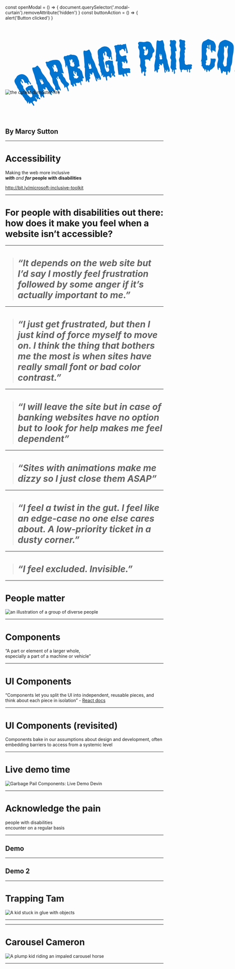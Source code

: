 

const openModal = () => {
    document.querySelector('.modal-curtain').removeAttribute('hidden')
}
const buttonAction = () => {
    alert('Button clicked')
}

<Slide>

<h1>
<svg
      xmlns="http://www.w3.org/2000/svg"
      x="0"
      y="0"
      enableBackground="new 0 0 1457.05 307.5"
      version="1.1"
      viewBox="0 0 1457.05 307.5"
      xmlSpace="preserve"
      style="min-width: 1200px; width: 100%;"
    >
      <title>Garbage Pail Components</title>
      <path
        style="fill: #0273ce;"
        className="0"
        d="M128.44 240.44c.47.75.74 1.55.82 2.41.08.86.1 1.72.06 2.59-.04.87-.05 1.69-.03 2.45.02.77.18 1.38.47 1.85.29.46 1.01.89 2.16 1.28 1.15.38 2.02 1.04 2.6 1.98.64 1.03.86 1.9.65 2.61-.21.71-.54 1.22-1.01 1.51-.75.47-1.54.5-2.37.11-.83-.39-1.63-.9-2.41-1.52-.78-.62-1.46-1.2-2.06-1.74-.6-.54-1.03-.72-1.31-.54-.28.18-.29.73-.03 1.67s.2 1.53-.17 1.76c-1.31.82-2.52.33-3.63-1.44a21.22 21.22 0 01-1.5-2.87c-.41-.97-.94-1.98-1.58-3.01-.47-.75-1.03-.92-1.68-.51-1.03.64-.84 2.08.56 4.33a16.27 16.27 0 002.07 2.7c.74.77 1.17 1.25 1.29 1.44 1.52 2.43 1.98 4.38 1.4 5.85-.58 1.46-1.34 2.49-2.27 3.07-.47.29-.98.42-1.52.37-.55-.05-1.09-.29-1.63-.74-1.81-1.86-3.31-2.81-4.5-2.84-1.19-.04-2.16.18-2.91.65-.28.17-.67.48-1.17.93-.5.44-.98.93-1.42 1.47-.44.54-.75 1.15-.9 1.83-.16.68-.06 1.3.29 1.87 1.75 2.8 3.26 5.33 4.54 7.59 1.27 2.25 1.35 3.73.23 4.43-1.4.88-2.63.47-3.68-1.21-.12-.19-.34-.6-.67-1.24s-.59-1.1-.76-1.38c-2.39-3.83-4.21-6.17-5.45-7.02-1.25-.85-2.19-1.07-2.85-.66-.47.29-.71.84-.74 1.63-.03.79-.32 1.37-.88 1.71-.66.41-1.43.57-2.33.48-.9-.09-1.67-.65-2.31-1.68-.47-.75-.82-1.73-1.06-2.95-.24-1.21-.44-1.96-.62-2.24-.41-.65-.99-.75-1.73-.28-.28.18-.4.51-.35 1 .05.49.08 1.06.09 1.7.01.64-.01 1.24-.05 1.79-.05.55-.26.94-.63 1.17-.75.47-1.38.28-1.91-.56-.35-.56-.76-1.54-1.24-2.93-.48-1.39-1.18-2.83-2.12-4.33-.7-1.12-1.87-2.37-3.51-3.75-1.64-1.38-2.78-2.58-3.42-3.61-.35-.56-.6-1.22-.74-1.97-.15-.75-.39-1.41-.74-1.97-.23-.37-.6-.86-1.1-1.46-.5-.59-.97-1.18-1.39-1.76-.43-.58-.83-1.07-1.22-1.48-.38-.41-.61-.66-.67-.75-.35-.56-.76-1.28-1.24-2.15-.48-.87-.86-1.54-1.15-2.01-.7-1.12-1.41-1.95-2.13-2.47-.72-.53-1.42-.97-2.09-1.32-.68-.36-1.33-.73-1.96-1.12-.63-.39-1.21-1-1.73-1.84-.81-1.31-1.19-2.73-1.11-4.28.08-1.54-.38-3.11-1.37-4.7-.35-.56-.87-1.34-1.56-2.34-.69-1-1.09-1.59-1.21-1.78-.53-.84-1.1-1.97-1.73-3.4-.63-1.42-1.12-2.42-1.47-2.98-.64-1.03-1.19-1.7-1.64-2-.45-.3-1.02-1.02-1.72-2.14-.17-.28-.4-.79-.66-1.53-.27-.74-.55-1.51-.85-2.29-.3-.79-.59-1.58-.89-2.37-.3-.79-.62-1.46-.97-2.03l-3.5-5.61c-1.41-2.88-2.55-5.29-3.43-7.21-.87-1.92-1.35-3.67-1.42-5.25-.08-1.58.22-3.19.88-4.83.66-1.64 1.85-3.59 3.57-5.83 1.05-1.43 1.89-2.7 2.5-3.8.61-1.09 1.23-2.09 1.83-2.99.61-.9 1.38-1.8 2.31-2.71.93-.9 2.24-1.88 3.92-2.93 3.65-2.27 7.26-3.55 10.85-3.84 3.59-.29 7.02.17 10.3 1.37 3.28 1.2 6.31 3.05 9.1 5.53 2.78 2.49 5.22 5.41 7.32 8.78.41.65 1.06 2.23 1.97 4.71.9 2.49 2.2 5.09 3.89 7.8.47.75 1.21 1.84 2.24 3.28 1.03 1.44 1.92 2.77 2.68 3.98.47.75.78 1.46.94 2.14.16.68-.23 1.31-1.16 1.89-.56.35-1.17.21-1.82-.42a11.04 11.04 0 01-1.68-2.07c-.29-.47-.59-1.1-.88-1.88-.3-.79-.85-1.84-1.67-3.15-.76-1.21-1.79-1.41-3.1-.6-.66.41-.91.99-.76 1.74.15.75.42 1.56.82 2.41.4.85.72 1.63.96 2.32.24.7.12 1.19-.34 1.48-1.12.7-1.95.99-2.48.87s-.91-.37-1.15-.75c-.18-.28-.43-.9-.77-1.86-.34-.96-.59-1.58-.77-1.86-.64-1.03-1.44-1.63-2.4-1.82-.96-.18-1.93-.29-2.93-.32-.99-.03-2-.18-3.01-.46-1.02-.27-1.9-1.02-2.66-2.24-.47-.75-.94-1.92-1.41-3.51-.47-1.59-.94-2.76-1.41-3.5-.93-1.5-1.84-2.58-2.72-3.27-.88-.68-1.68-1.13-2.39-1.33-.71-.2-1.31-.22-1.79-.05-.48.17-.81.31-1 .43-1.4.88-1.78 1.83-1.14 2.86.29.47.94 1.2 1.95 2.19 1.01 1 1.75 1.87 2.21 2.61.82 1.31 1.43 2.65 1.83 4.02.4 1.38.23 2.29-.52 2.76-.47.29-.98.45-1.55.48-.57.03-1.05-.28-1.46-.94-.47-.75-.79-1.58-.98-2.51-.19-.92-.48-1.71-.89-2.37-.47-.75-.96-1.18-1.5-1.31-.53-.12-.89-.13-1.08-.01-.47.29-.75.83-.85 1.6-.1.78-.04 1.65.17 2.62.22.97.49 1.93.83 2.89.34.96.71 1.77 1.12 2.42.93 1.5 1.74 2.68 2.41 3.56.68.88 1.29 1.6 1.84 2.17.55.57 1.05 1.06 1.51 1.49.46.43.9.97 1.3 1.62.87 1.4 1.24 3.03 1.09 4.87-.15 1.85.19 3.42 1 4.73.12.19.57.75 1.35 1.69.78.94 1.72 2.08 2.81 3.41s2.22 2.77 3.38 4.32c1.16 1.55 2.18 3.03 3.05 4.43 1.52 2.43 2.56 4.47 3.14 6.13.58 1.66 1.04 2.76 1.39 3.32.37.81.98 1.57 1.81 2.28.83.71 1.85 1.61 3.04 2.68.92.85 1.77 1.75 2.56 2.69.78.94 1.6 1.73 2.45 2.37.85.64 1.79 1 2.81 1.07 1.02.08 2.23-.32 3.64-1.2 1.59-.99 2.49-2.62 2.69-4.89.21-2.27-.33-4.44-1.61-6.49-.47-.75-1.26-1.55-2.38-2.41s-1.86-1.57-2.21-2.13c-.23-.37-.46-.94-.68-1.72-.22-.77-.41-1.59-.57-2.47-.16-.88-.33-1.67-.52-2.4-.19-.72-.38-1.23-.55-1.51-.87-1.4-2.03-2.05-3.45-1.94-1.43.11-2.28.25-2.56.43-.37.23-.74.59-1.09 1.07-.35.48-.38.95-.09 1.42.7 1.12 1.51 2.11 2.43 2.96.92.86 1.73 1.84 2.43 2.96 1.11 1.78 1.05 3.04-.16 3.8-1.22.76-2.35.29-3.4-1.39-.17-.28-.47-.81-.89-1.59-.42-.78-.75-1.35-.98-1.73-.87-1.4-2.05-2.55-3.52-3.46-1.47-.9-2.79-2.29-3.96-4.16-1.46-2.34-2.19-4.54-2.18-6.62 0-2.08.94-3.7 2.81-4.87.37-.23.81-.47 1.31-.72.5-.24.84-.42 1.02-.54.37-.23 1.1-.88 2.19-1.95 1.09-1.07 1.96-1.8 2.61-2.21.56-.35 1.32-.59 2.27-.73l2.86-.42 2.86-.42c.95-.14 1.71-.38 2.27-.73 1.96-1.22 3.3-1.83 4.02-1.83.72.01 1.49.67 2.3 1.97.7 1.12 1.36 2.6 1.97 4.42.62 1.83 1.25 3.25 1.89 4.28.29.47.76 1.06 1.39 1.76.64.71 1.3 1.46 1.99 2.26.69.8 1.39 1.6 2.08 2.4.69.8 1.22 1.48 1.57 2.04.99 1.59 2.1 3.73 3.31 6.41 1.22 2.68 2.32 4.82 3.31 6.41.41.65 1.27 1.58 2.6 2.76 1.37 1.23 2.35 2.34 2.99 3.36zM106.1 134.79c.99-.21 2.36-.32 4.11-.33 1.75-.01 3.37-.36 4.87-1.05 2.1-.96 3.61-2.04 4.51-3.24.9-1.2 2-2.1 3.31-2.69 1.4-.64 2.41-.55 3.02.25.61.81 1.74 2.23 3.39 4.26l3.61 4.34c.66.91 1.32 1.84 2.01 2.8.68.96 1.25 1.82 1.72 2.57.32.7.65 1.7 1 2.99.35 1.29.71 2.34 1.07 3.14 1.78 3.9 3.75 7.42 5.9 10.55.09.2.77 1.04 2.05 2.51 1.28 1.47 2.8 3.35 4.56 5.62 1.77 2.28 3.55 4.73 5.35 7.35 1.8 2.62 3.25 5.14 4.35 7.54.96 2.1 1.96 3.82 2.99 5.16 1.04 1.34 2.04 2.55 3.01 3.62.97 1.07 1.92 2.15 2.84 3.24.92 1.09 1.72 2.39 2.41 3.89.5 1.1 1.36 2.64 2.57 4.63 1.21 1.99 2.97 4.33 5.29 7.02 1.98 2.48 3.61 4.46 4.88 5.93 1.28 1.47 2.29 2.76 3.04 3.87a78.02 78.02 0 011.86 2.87c.49.8.98 1.76 1.49 2.86 1.87 4.1 1.56 6.73-.94 7.87-1.6.73-2.79.25-3.57-1.46-.23-.5-.43-1.07-.6-1.72-.18-.65-.38-1.22-.6-1.72-.55-1.2-1.27-1.59-2.17-1.18-.6.27-.87.82-.8 1.63.07.81.24 1.64.5 2.49.26.85.48 1.65.65 2.42.17.77-.04 1.29-.65 1.56-.5.23-1.06.06-1.68-.5-.62-.56-1.23-1.23-1.81-1.98-.59-.76-1.17-1.43-1.74-2.02-.57-.59-1.06-.79-1.46-.61-.51.47-.4 1.51.33 3.11.23.5.65 1.21 1.25 2.15.61.93 1.09 1.8 1.46 2.6.46 1 .61 1.81.47 2.42-.15.61-.47 1.03-.97 1.26-.7.32-1.46.12-2.27-.6s-1.59-1.69-2.33-2.93c-.74-1.23-1.48-2.59-2.22-4.06-.74-1.48-1.4-2.87-1.99-4.17-.88-1.65-2.05-3.36-3.51-5.11-1.46-1.75-2.72-3.77-3.77-6.08-1.1-2.4-2.24-4.3-3.42-5.7-1.18-1.39-2.32-1.84-3.42-1.34-.5.23-.74.76-.72 1.6.02.84.12 1.73.31 2.67s.27 1.85.24 2.7c-.03.86-.35 1.43-.95 1.7-.5.23-1.15.19-1.95-.11s-1.64-.67-2.51-1.12c-.87-.45-1.66-.85-2.36-1.19-.7-.34-1.2-.45-1.5-.31-.7.32-.78 1.08-.23 2.28.5 1.1.98 1.76 1.44 1.97.46.21.94.87 1.44 1.97.27.6.02 1.38-.75 2.34s-.93 1.94-.47 2.94c.27.6.79 1.27 1.55 2.01.76.74 1.35 1.56 1.76 2.46.59 1.3.66 2.24.2 2.81-.46.57-.98 1.17-1.54 1.79-.56.62-.96 1.47-1.2 2.54s.17 2.76 1.22 5.06c.55 1.2.98 2.34 1.28 3.4.31 1.07-.09 1.86-1.19 2.36-1 .46-1.83.35-2.5-.31-.67-.67-1.29-1.44-1.88-2.32-.58-.88-1.16-1.68-1.72-2.39-.57-.71-1.2-.9-1.9-.58-.3.14-.54.48-.7 1.04-.17.56-.3 1.13-.39 1.72-.09.59-.23 1.16-.39 1.72-.17.56-.4.91-.7 1.05-1.1.5-1.93.15-2.47-1.05-.32-.7-.54-1.32-.67-1.87s-.29-1.23-.48-2.05c-.19-.82-.49-1.8-.89-2.95-.4-1.14-1.01-2.62-1.84-4.42-.87-1.9-1.76-3.85-2.67-5.85-.91-2-1.54-3.77-1.88-5.31l-1.66-7.22-2.93-15.17c-.29-1.68-.63-2.98-1.04-3.88-.23-.5-.53-.82-.89-.96-.36-.13-.71-.55-1.03-1.25-.36-.8-.67-1.81-.93-3.02-.25-1.21-.45-2.63-.59-4.27-.29-1.68-.6-3.17-.95-4.46s-.8-2.75-1.36-4.37-1.21-3.65-1.96-6.09-1.67-5.77-2.75-9.99c-.74-2.68-1.74-5.73-3-9.15s-2.4-6.71-3.42-9.87c-1.02-3.16-1.67-5.92-1.96-8.27-.27-2.3.23-3.77 1.53-4.36zm27.96 44.55c-.5.23-.73.79-.69 1.67.04.89.18 1.92.41 3.08.23 1.17.57 2.37 1.02 3.62.45 1.25.88 2.32 1.29 3.22.5 1.1 1.03 1.86 1.58 2.27.55.41.99.85 1.32 1.3.14.3.16.81.06 1.52s.1 1.62.61 2.72c.55 1.2 2.37 1.09 5.48-.32 1.7-.78 2.78-1.51 3.25-2.21.47-.7.59-1.29.36-1.8-.23-.5-.62-1.1-1.19-1.81s-1.1-1.61-1.6-2.72c-1.14-2.5-2.08-4.49-2.82-5.97-.74-1.48-1.35-2.56-1.84-3.24-.49-.68-.86-1.09-1.1-1.22-.24-.13-.41-.17-.51-.13-.4.18-.53.58-.37 1.17.15.6.32 1.24.52 1.94s.32 1.37.37 2.01c.05.64-.17 1.08-.67 1.31-.5.23-1 0-1.49-.68s-.96-1.5-1.39-2.45c-.43-.95-.87-1.78-1.31-2.48-.46-.72-.89-.98-1.29-.8zM246.29 197.65c.55 1.56.51 2.94-.11 4.15-.62 1.21-1.37 2.32-2.24 3.33-.87 1.01-1.63 2-2.27 2.99-.64.99-.77 2.05-.36 3.19.11.31.4.82.89 1.52.48.71.94 1.68 1.38 2.92.91 2.59 1.43 4.98 1.56 7.15.12 2.17-.23 3.41-1.06 3.7-.93.33-1.69-.34-2.28-2-.44-1.25-.78-2.38-1.02-3.4-.25-1.02-.46-1.79-.64-2.31-.29-.83-.7-1.83-1.23-2.98-.52-1.16-1.09-2.27-1.7-3.34-.61-1.07-1.19-1.97-1.74-2.71s-1.04-1.04-1.45-.89c-.62.22-1.1.53-1.42.94-.33.4-.57.78-.74 1.13-.17.35-.31.69-.43 1.02-.12.33-.38.57-.8.72-.31.11-.65.14-1.02.1-.37-.05-.64-.33-.82-.85-.15-.42-.28-1.3-.41-2.65-.13-1.35-.39-2.6-.79-3.74-.88-2.49-2.43-4.92-4.67-7.28-2.51-2.5-4.51-4.77-5.99-6.81-1.48-2.04-2.44-3.69-2.88-4.94-.25-.72-.42-1.36-.5-1.92-.08-.55-.23-1.15-.45-1.77-.62-1.76-1.71-3.19-3.26-4.28-1.55-1.08-2.54-2.25-2.98-3.5-.4-1.14-.59-2-.57-2.6.02-.59-.15-1.41-.51-2.44-.4-1.14-1.07-1.55-2-1.22-.83.29-1.49.82-1.98 1.57-.49.76-.43 2.02.2 3.78.44 1.25.81 2.05 1.11 2.41.3.36.54.8.73 1.32.15.42.13.71-.04.89-.17.18-.36.3-.57.38-.52.18-1-.03-1.45-.63-.45-.6-.88-1.26-1.31-1.99s-.83-1.37-1.21-1.94c-.38-.57-.82-.76-1.34-.58-.62.22-.6 1.26.05 3.13.11.31.4.97.87 1.97s.92 2.04 1.36 3.11c.43 1.07.88 2.08 1.33 3.03.45.95.71 1.53.79 1.73.18.52.42 1.37.72 2.54.3 1.18.64 2.55 1.01 4.11.38 1.56.8 3.19 1.28 4.88.48 1.7.96 3.22 1.43 4.57.73 2.08 1.75 4.05 3.05 5.92 1.3 1.88 2.37 4 3.22 6.39.99 2.8 1.59 4.75 1.8 5.84.21 1.09-.1 1.79-.93 2.08-.83.29-1.52.16-2.07-.41a10.56 10.56 0 01-1.47-1.93c-.43-.72-.87-1.39-1.31-1.99-.45-.6-.98-.79-1.6-.57-.93.33-1.64 1.13-2.12 2.41-.48 1.28-.52 2.49-.12 3.63.4 1.14 1.02 2.41 1.87 3.8.84 1.39 1.32 2.25 1.43 2.56.37 1.04-.07 1.78-1.32 2.21-.83.29-1.42.12-1.76-.52-.34-.64-.64-1.32-.9-2.05-.11-.31-.3-.92-.55-1.82a45.2 45.2 0 00-.66-2.13c-.4-1.14-.91-2.16-1.51-3.05-.61-.9-2.04-1.58-4.31-2.07-1.75-.32-2.85-.8-3.31-1.46-.46-.65-.79-1.24-.97-1.76-.11-.31-.16-.88-.16-1.69 0-.82.04-1.7.11-2.66.07-.96.09-1.9.05-2.82-.03-.92-.12-1.59-.27-2-.47-1.35-1.14-2.75-2-4.19-.86-1.45-1.7-2.84-2.53-4.18-.82-1.34-1.6-2.55-2.33-3.64-.73-1.08-1.19-1.88-1.37-2.4-.55-1.56-.97-3.25-1.26-5.07-.29-1.82-.55-3.54-.77-5.15-.22-1.61-.38-3.07-.49-4.38-.11-1.3-.25-2.21-.44-2.73-.4-1.14-1.04-2.52-1.9-4.14-.86-1.62-1.77-3.28-2.72-4.99-.95-1.71-1.82-3.26-2.61-4.68-.79-1.41-1.31-2.48-1.57-3.21-.8-2.28-1.05-4.79-.73-7.53.32-2.74.04-5.35-.84-7.84-.77-2.18-1.95-4.21-3.55-6.1-1.6-1.89-2.65-3.21-3.15-3.96-.51-1.1-1.38-2.43-2.62-3.97-1.24-1.54-2.03-2.78-2.36-3.72-.37-1.04-.67-2.39-.9-4.05-.24-1.67-.56-3.07-.96-4.21-.11-.31-.39-.76-.83-1.37-.45-.6-.76-1.16-.94-1.68-.29-.83-.18-1.57.35-2.22.53-.65 1.1-1.09 1.73-1.31.41-.15 1-.21 1.77-.19.77.02 1.56.04 2.38.04.82 0 1.61.02 2.38.04.76.02 1.3-.02 1.62-.13.83-.29 1.85-.8 3.05-1.51 1.2-.71 2.22-1.22 3.05-1.51 1.76-.62 3.88-1.22 6.36-1.81 2.48-.58 4.6-1.18 6.36-1.81l-.16.05c5.31-.82 9.65-1.07 13.03-.75 3.38.33 6.04.93 7.99 1.82 1.95.89 3.36 1.94 4.25 3.14.89 1.2 1.6 2.23 2.14 3.09 1.18 2.03 2.23 3.94 3.15 5.71.92 1.78 1.8 3.86 2.64 6.24.44 1.25.74 3.01.9 5.28.16 2.28.46 4.04.9 5.28.66 1.87 1.33 4.28 2.03 7.25.69 2.96 1.37 5.38 2.03 7.25.37 1.04.72 1.79 1.06 2.25.34.47.56.85.67 1.16.33.93.33 1.84-.01 2.71-.33.88-.86 1.44-1.59 1.7-.73.26-1.65-.03-2.75-.87-1.11-.83-2.03-1.12-2.75-.87-.52.18-.69.53-.5 1.05.4 1.14 1.17 2.07 2.29 2.78 1.13.71 1.89 1.64 2.29 2.78.22.62.31 1.29.27 2-.04.71.09 1.49.38 2.32.44 1.25 1.21 2.43 2.3 3.56 1.52 1.68 2.55 2.77 3.08 3.29.53.51 1.14 1.24 1.81 2.16.5.76 1.01 1.71 1.54 2.87.52 1.16 1.02 2.32 1.5 3.5.47 1.18.92 2.3 1.36 3.37.44 1.07.92 1.86 1.45 2.38.43.55 1.13 1.21 2.09 1.97.97.77 1.98 1.58 3.04 2.43 1.06.85 2.04 1.73 2.94 2.64.9.94 1.5 1.81 1.79 2.64zm-44.83-57.68c-.91-2.59-1.67-4.16-2.27-4.71-.6-.55-1.03-1.18-1.28-1.91-.4-1.14-.61-1.97-.62-2.49-.01-.52-.1-1.04-.29-1.56-.73-2.07-1.87-3.65-3.42-4.74-1.55-1.08-3.36-1.26-5.44-.53-.93.33-1.42 1.11-1.45 2.35-.03 1.24.16 2.42.56 3.57.11.31.3.77.57 1.37.27.6.44 1.01.52 1.22.4 1.14.29 1.82-.33 2.04-.62.22-1.14.08-1.55-.42-.41-.5-.81-1.05-1.2-1.68-.39-.62-.82-1.17-1.28-1.65-.46-.48-.95-.63-1.47-.45s-.54.95-.06 2.3c.11.31.43 1.05.95 2.2.52 1.16 1.09 2.36 1.71 3.6.61 1.24 1.18 2.44 1.71 3.6.52 1.16.84 1.89.95 2.2.33.93.48 1.79.46 2.55-.02.77.11 1.56.41 2.39.48 1.35 1.33 1.8 2.58 1.36.62-.22 1.08-.5 1.37-.83.29-.33.64-.58 1.06-.72.41-.15.88-.05 1.41.29.53.34 1.1.72 1.72 1.14.62.43 1.24.79 1.87 1.09.63.3 1.26.34 1.88.12 1.45-.51 2.23-1.86 2.33-4.06.09-2.18-.37-4.73-1.4-7.64zM300.27 164.95c.12.43.33.99.64 1.71.31.71.66 1.44 1.04 2.2.38.75.74 1.45 1.09 2.09.35.65.57 1.13.66 1.44.62 2.23.13 3.56-1.46 4-.85.24-1.43.2-1.74-.12-.32-.31-.58-.44-.79-.38-.53.15-.74.83-.63 2.06.11 1.23.24 2.53.4 3.91.15 1.38.21 2.71.16 3.98-.05 1.27-.44 2.01-1.18 2.21-.85.24-1.68.03-2.48-.6s-1.63-.83-2.48-.6c-.85.24-1.17 1.15-.95 2.75.21 1.6.57 3.29 1.07 5.1.5 1.8.88 3.49 1.15 5.08.27 1.58.08 2.46-.55 2.64-.64.18-1.16-.05-1.56-.68-.41-.63-.68-1.21-.83-1.74-.09-.32-.23-.85-.44-1.59-.21-.74-.39-1.52-.56-2.33-.17-.81-.34-1.53-.51-2.17-.18-.64-.29-1.06-.35-1.27-.32-1.17-1.02-1.6-2.07-1.31-.64.18-.94.72-.92 1.62.02.91-.39 1.48-1.24 1.71-.64.18-1.42-.09-2.36-.8-.94-.71-1.88-.93-2.84-.67-.74.21-1.17.52-1.28.95-.11.43-.43.72-.96.87-.74.21-1.47-.05-2.18-.77-.71-.71-1.49-.96-2.34-.72-.64.18-.94.63-.91 1.36.03.73.14 1.42.31 2.05.26.95.63 1.97 1.1 3.03.47 1.07.77 1.87.92 2.4.23.85.29 1.66.16 2.44-.13.78-.67 1.3-1.62 1.56-1.17.32-2.12-.01-2.85-1.01s-1.37-2.16-1.91-3.49c-.54-1.34-1.04-2.54-1.51-3.61-.47-1.07-1.02-1.52-1.66-1.34-.95.26-1.39.96-1.31 2.07.08 1.12.24 2.3.47 3.55.23 1.25.39 2.43.47 3.55.08 1.12-.3 1.8-1.15 2.03-.53.15-1.33.14-2.4-.02-1.07-.16-1.86-1.14-2.36-2.94-.35-1.27-.82-2.11-1.38-2.53-.57-.41-1.14-.71-1.7-.9-.57-.19-1.08-.39-1.54-.6-.46-.21-.79-.7-1-1.44-.62-2.23-.97-4.41-1.05-6.56-.08-2.15-.5-4.6-1.27-7.35-.26-.95-.54-1.65-.83-2.08-.29-.43-.62-.79-.99-1.1-.37-.3-.68-.61-.94-.94-.26-.33-.48-.81-.66-1.44-.26-.96-.43-1.88-.51-2.77s-.17-2.06-.29-3.52c-.12-1.45-.32-3.33-.62-5.65-.3-2.31-.77-5.44-1.4-9.37-.9-4.89-1.64-9.02-2.23-12.39-.59-3.37-1.14-6.16-1.63-8.36-.5-2.2-.88-3.89-1.15-5.08-.27-1.18-.49-2.09-.67-2.73-.82-2.97-1.55-4.36-2.19-4.19-.53.15-.86.61-.99 1.39-.13.78-.21 1.6-.26 2.47-.05.87-.11 1.69-.18 2.45-.08.77-.33 1.2-.75 1.32-.53.15-1-.21-1.41-1.07-.41-.85-.79-1.92-1.14-3.19-.5-1.8-.66-3.61-.48-5.43.18-1.82-.1-4.05-.83-6.7-.24-.85-.42-2.02-.55-3.53-.13-1.5-.29-2.57-.46-3.21-.79-2.86-1.71-5.46-2.76-7.8-1.05-2.33-1.58-3.55-1.61-3.66-.5-1.8-.35-3.64.44-5.52.79-1.87 1.93-3.02 3.42-3.43.53-.15 1.36-.15 2.48 0 1.12.14 2 .13 2.64-.05.53-.15 1.33-.57 2.39-1.26 1.06-.69 2.18-1.2 3.34-1.53.21-.06.95-.06 2.22-.02 1.27.05 2.17 0 2.7-.15.64-.18 1.62-.65 2.95-1.42 1.33-.77 2.42-1.27 3.26-1.5 1.17-.32 2.68-.23 4.53.29 1.85.51 3.01.77 3.46.75 5.41-.24 9.92.79 13.53 3.1 3.61 2.31 5.85 5.06 6.73 8.24.85 3.08 1.72 5.49 2.6 7.24.88 1.75 1.37 2.79 1.46 3.11.32 1.17.63 2.48.92 3.94.29 1.46.52 3.31.68 5.55.13 2.13.37 4.01.7 5.63.33 1.62.6 3 .8 4.14.2 1.14.23 2.05.07 2.72-.16.67-.61 1.11-1.35 1.31-.53.15-.92.08-1.17-.19-.25-.27-.64-.34-1.17-.19-.64.18-1.02.65-1.15 1.43-.13.78-.67 1.3-1.62 1.56-.85.24-1.4.42-1.65.54-.25.13-.29.51-.11 1.14.32 1.17 1.03 1.97 2.12 2.41 1.09.44 2.23.75 3.43.94 1.19.18 2.31.42 3.36.7 1.05.28 1.67.79 1.88 1.53.18.63.18 1.18.02 1.62-.16.45-.21.77-.16.98.12.42.8 1.04 2.05 1.83 1.9 1.08 3.2 2.4 3.92 3.96.72 1.57 1.36 3.36 1.92 5.38.5 1.8.91 3.51 1.25 5.13.38 1.65.8 3.59 1.32 5.85zm-34.49-51.57c-.35-1.27-.69-1.86-1.01-1.77-.21.06-.44.67-.69 1.82-.25 1.16-.7 1.82-1.33 1.99-.21.06-.61.06-1.2-.01-.59-.06-1.02-.58-1.28-1.53a9.186 9.186 0 01-.15-4.24c.28-1.45.16-3.13-.37-5.03-.23-.85-.83-1.37-1.8-1.56-.97-.19-1.93-.15-2.88.11-.64.18-1.03.52-1.17 1.01a4.4 4.4 0 00-.16 1.59c.04.56.09 1.06.16 1.5.06.44-.01.69-.22.75-.42.12-.79-.06-1.09-.55-.31-.49-.63-1.03-.96-1.62-.34-.59-.66-1.13-.96-1.62-.31-.49-.67-.67-1.1-.55-.53.15-.83.63-.88 1.44-.06.82-.01 1.72.15 2.7a65.254 65.254 0 001.22 5.66c.24.85.49 1.58.78 2.18.28.61.5 1.18.64 1.7.35 1.27.33 2.62-.08 4.04-.41 1.43-.45 2.72-.12 3.89.41 1.49 1.19 2.64 2.33 3.46 1.14.83 2.39 1.42 3.75 1.79 1.36.37 2.67.58 3.94.62 1.27.05 2.27-.03 3.02-.24 1.48-.41 2.48-1.54 3-3.4.51-1.85.52-3.68.02-5.49-.15-.53-.41-1.06-.78-1.58-.38-.52-.63-1.05-.78-1.58-.23-.85-.25-1.84-.05-2.98.17-1.14.2-1.97.05-2.5zm17.21 55.33c-.18-.64-.55-1.05-1.11-1.23a8.63 8.63 0 00-1.73-.38c-.59-.06-1.13-.17-1.63-.32s-.83-.54-1.01-1.18c-.53-1.91-.8-3.91-.81-6.02-.01-2.11-.18-3.74-.5-4.91-.67-2.44-1.86-3.42-3.56-2.95-.53.15-.78.59-.75 1.32.03.73.16 1.5.38 2.29s.37 1.55.46 2.27c.08.72-.14 1.15-.67 1.3-.85.24-1.67-.14-2.45-1.12-.79-.98-1.38-2.21-1.79-3.7-.15-.53-.23-1.13-.25-1.81-.02-.68-.19-1.6-.51-2.77-.38-1.38-1-1.95-1.84-1.72-.74.21-1.29 1.21-1.64 3.02-.36 1.81-.15 4.09.61 6.85.59 2.12 1.52 3.75 2.81 4.87 1.28 1.13 2.03 2.06 2.23 2.8.21.74-.12 1.23-.96 1.47-.32.09-.85.01-1.61-.24-.75-.25-1.4-.3-1.92-.15-.85.24-1.11.94-.79 2.1.26.95.67 1.73 1.24 2.31.56.59 1.09 1.78 1.59 3.58.18.64.46 1.16.86 1.56.4.4.86.53 1.39.38.21-.06.49-.19.83-.4.34-.21.62-.34.83-.4 1.06-.29 1.82-.02 2.28.82.46.84.96 1.19 1.49 1.04 3.07-.85 5.35-2.22 6.82-4.12 1.45-1.87 2.03-3.4 1.71-4.56zM305.05 68.96c1.01 0 2.38.18 4.09.53 1.71.36 3.37.35 4.99 0 2.25-.5 3.95-1.24 5.08-2.22 1.13-.98 2.4-1.63 3.8-1.94 1.5-.33 2.47-.04 2.9.88.43.92 1.24 2.54 2.43 4.87l2.62 5c.45 1.03.91 2.08 1.38 3.16.46 1.08.84 2.04 1.14 2.87.17.75.28 1.8.35 3.13.07 1.34.2 2.43.39 3.29.93 4.19 2.12 8.04 3.57 11.55.05.22.54 1.18 1.48 2.88.94 1.71 2.04 3.86 3.29 6.46s2.48 5.37 3.7 8.31c1.21 2.94 2.1 5.7 2.67 8.28.5 2.25 1.11 4.15 1.84 5.67.73 1.53 1.46 2.92 2.19 4.16.72 1.25 1.42 2.5 2.1 3.76.67 1.26 1.19 2.7 1.54 4.31.26 1.18.77 2.87 1.54 5.07s2 4.85 3.7 7.97c1.42 2.84 2.59 5.12 3.54 6.82.94 1.71 1.66 3.18 2.16 4.42.5 1.24.9 2.31 1.21 3.19.31.89.59 1.92.86 3.11.97 4.4.12 6.9-2.57 7.5-1.72.38-2.78-.34-3.18-2.17-.12-.54-.2-1.14-.23-1.81-.04-.67-.11-1.27-.23-1.81-.29-1.29-.91-1.83-1.88-1.61-.64.14-1.02.62-1.12 1.43-.1.81-.11 1.66-.03 2.54.08.88.13 1.72.13 2.5 0 .79-.31 1.25-.96 1.4-.54.12-1.05-.17-1.54-.84-.49-.68-.94-1.46-1.36-2.32-.42-.87-.84-1.65-1.28-2.34-.43-.69-.87-.99-1.3-.9-.6.36-.71 1.39-.33 3.11.12.54.38 1.32.78 2.36.4 1.04.69 1.99.88 2.85.24 1.07.22 1.89-.05 2.46-.27.57-.67.91-1.21 1.03-.75.17-1.45-.19-2.09-1.06-.64-.87-1.2-1.99-1.67-3.35a56.76 56.76 0 01-1.32-4.44c-.41-1.6-.77-3.1-1.08-4.49-.51-1.8-1.3-3.71-2.36-5.73-1.07-2.02-1.87-4.26-2.42-6.73-.57-2.58-1.29-4.67-2.15-6.29-.86-1.61-1.89-2.29-3.07-2.03-.54.12-.88.59-1.04 1.41-.16.82-.24 1.72-.25 2.68-.01.96-.12 1.86-.33 2.69-.21.84-.64 1.32-1.28 1.46-.54.12-1.17-.05-1.89-.51s-1.46-1-2.22-1.62c-.76-.62-1.44-1.17-2.06-1.66-.61-.48-1.08-.69-1.4-.62-.75.17-.99.89-.7 2.18.26 1.18.59 1.93 1 2.23.41.31.74 1.05 1 2.23.14.64-.27 1.36-1.22 2.13-.96.78-1.31 1.7-1.08 2.77.14.64.51 1.41 1.1 2.29.59.88.99 1.81 1.21 2.77.31 1.4.18 2.33-.4 2.79-.57.46-1.2.94-1.88 1.43-.68.49-1.25 1.23-1.7 2.23-.45 1-.41 2.74.14 5.21.29 1.29.46 2.49.54 3.6s-.48 1.79-1.66 2.06c-1.07.24-1.87-.04-2.38-.83-.51-.79-.96-1.68-1.35-2.66-.39-.99-.78-1.88-1.19-2.7-.41-.81-.99-1.13-1.74-.97-.32.07-.62.36-.91.87-.28.51-.53 1.05-.74 1.6-.21.55-.46 1.09-.75 1.6-.28.51-.58.8-.9.88-1.18.26-1.92-.25-2.2-1.54-.17-.75-.26-1.41-.27-1.97-.01-.56-.03-1.26-.04-2.1-.02-.84-.1-1.86-.26-3.07-.15-1.2-.44-2.78-.87-4.71-.45-2.04-.91-4.13-1.39-6.28-.47-2.15-.72-4.01-.73-5.58l-.12-7.41.3-15.45c.07-1.71 0-3.04-.21-4.01-.12-.54-.34-.91-.67-1.12-.33-.21-.58-.69-.74-1.44-.19-.86-.28-1.91-.27-3.15.01-1.24.11-2.67.32-4.29.07-1.71.07-3.23 0-4.56-.07-1.34-.21-2.85-.42-4.56-.21-1.7-.42-3.82-.65-6.36-.22-2.54-.42-5.99-.6-10.34-.17-2.78-.5-5.97-1.02-9.58-.52-3.6-.94-7.06-1.28-10.36-.34-3.3-.4-6.13-.19-8.49.27-2.31 1.07-3.65 2.47-3.96zm18.02 49.42c-.54.12-.88.62-1.02 1.49-.14.88-.23 1.91-.25 3.1-.02 1.19.06 2.44.24 3.75s.37 2.45.59 3.42c.26 1.18.62 2.03 1.07 2.55.45.52.79 1.04 1.02 1.55.07.32-.02.82-.26 1.49-.25.68-.24 1.6.02 2.78.28 1.29 2.09 1.57 5.42.83 1.83-.4 3.04-.9 3.64-1.48.6-.58.85-1.14.73-1.68s-.38-1.21-.79-2.02c-.41-.81-.74-1.81-1-2.99-.59-2.68-1.1-4.83-1.5-6.43-.41-1.6-.78-2.78-1.12-3.55-.34-.77-.61-1.24-.82-1.42-.21-.18-.37-.26-.47-.23-.43.1-.63.45-.61 1.06.02.61.06 1.28.1 2 .05.72.03 1.4-.06 2.04-.09.64-.4 1.02-.93 1.13-.54.12-.98-.21-1.32-.98-.34-.77-.62-1.66-.85-2.69-.23-1.02-.48-1.92-.77-2.7-.28-.77-.63-1.12-1.06-1.02zM424.23 152.91c.15.87.1 1.72-.14 2.54-.25.83-.55 1.63-.92 2.42-.36.79-.68 1.54-.94 2.26-.27.72-.35 1.35-.26 1.89.09.54.6 1.21 1.52 1.99.92.79 1.47 1.72 1.67 2.81.21 1.19.08 2.08-.37 2.66-.46.58-.96.92-1.5 1.02-.87.15-1.61-.11-2.23-.78a12.17 12.17 0 01-1.66-2.31c-.49-.86-.91-1.66-1.25-2.38-.35-.72-.69-1.05-1.01-.99-.33.06-.54.57-.65 1.54-.11.97-.38 1.49-.81 1.57-1.52.27-2.46-.63-2.82-2.69-.19-1.08-.29-2.15-.31-3.21-.02-1.06-.13-2.18-.34-3.38-.15-.87-.61-1.23-1.37-1.1-1.19.21-1.56 1.61-1.1 4.21.21 1.19.51 2.28.91 3.27.4.99.61 1.59.65 1.81.49 2.82.2 4.79-.89 5.93-1.09 1.14-2.17 1.8-3.25 2-.54.09-1.06.02-1.55-.23s-.9-.68-1.23-1.29c-.98-2.4-2.01-3.84-3.1-4.31s-2.07-.64-2.93-.49c-.33.06-.8.2-1.43.42-.63.22-1.25.5-1.87.83-.61.33-1.12.78-1.52 1.36-.4.57-.55 1.18-.43 1.83.57 3.25 1.02 6.16 1.36 8.72.34 2.56-.14 3.96-1.44 4.19-1.62.29-2.61-.55-2.95-2.5-.04-.22-.09-.68-.16-1.4-.07-.71-.13-1.23-.19-1.56-.78-4.44-1.59-7.29-2.42-8.54-.83-1.25-1.63-1.81-2.39-1.67-.54.09-.97.51-1.29 1.23-.32.73-.8 1.14-1.46 1.26-.76.13-1.54-.01-2.34-.43-.8-.42-1.3-1.23-1.51-2.42-.15-.87-.11-1.91.12-3.12.23-1.21.32-1.98.27-2.31-.13-.76-.63-1.06-1.5-.91-.32.06-.56.32-.7.79-.14.47-.33 1.01-.56 1.61-.23.6-.47 1.14-.72 1.63s-.59.77-1.02.85c-.87.15-1.38-.26-1.56-1.24-.11-.65-.13-1.71-.05-3.17s-.03-3.07-.34-4.8c-.23-1.3-.84-2.89-1.84-4.79-1-1.89-1.61-3.43-1.82-4.62-.11-.65-.1-1.35.05-2.1.15-.75.16-1.45.05-2.1-.08-.43-.24-1.02-.48-1.76s-.45-1.46-.63-2.15-.37-1.3-.57-1.83c-.2-.52-.31-.84-.33-.95-.11-.65-.23-1.47-.35-2.45-.12-.98-.22-1.75-.32-2.29-.23-1.3-.58-2.33-1.04-3.08-.47-.75-.95-1.43-1.44-2.01-.5-.58-.96-1.17-1.4-1.77-.44-.59-.74-1.38-.92-2.35-.27-1.52-.08-2.97.57-4.37.65-1.4.81-3.02.49-4.86-.11-.65-.3-1.56-.57-2.75-.26-1.18-.41-1.88-.45-2.1-.17-.98-.28-2.24-.33-3.8-.05-1.55-.13-2.66-.24-3.31-.21-1.19-.46-2.01-.77-2.46-.3-.45-.57-1.32-.79-2.62-.06-.33-.07-.88-.04-1.67.03-.79.05-1.6.07-2.44l.06-2.52c.02-.84-.03-1.59-.14-2.24l-1.14-6.5c-.23-3.2-.38-5.85-.47-7.96-.09-2.1.12-3.9.65-5.39.52-1.49 1.4-2.87 2.62-4.15 1.23-1.27 3.06-2.63 5.49-4.06 1.51-.93 2.76-1.79 3.74-2.58.98-.78 1.92-1.48 2.82-2.09.9-.6 1.95-1.15 3.15-1.64s2.77-.9 4.72-1.25c4.23-.74 8.05-.57 11.48.5 3.43 1.07 6.43 2.78 9.02 5.12 2.59 2.34 4.7 5.18 6.35 8.52 1.65 3.34 2.81 6.96 3.5 10.86.13.76.15 2.46.06 5.1-.1 2.64.13 5.53.68 8.67.15.87.43 2.16.85 3.87.41 1.72.74 3.28.99 4.69.15.87.18 1.64.07 2.33-.1.69-.7 1.13-1.78 1.32-.65.11-1.16-.24-1.53-1.07-.37-.83-.63-1.68-.78-2.54-.09-.54-.13-1.23-.11-2.07.02-.84-.1-2.02-.37-3.54-.25-1.41-1.13-1.98-2.65-1.71-.76.13-1.21.58-1.36 1.33-.15.75-.2 1.6-.14 2.54.05.94.06 1.78.02 2.51-.04.73-.33 1.15-.87 1.24-1.3.23-2.17.19-2.62-.13-.45-.31-.71-.69-.78-1.12-.06-.33-.06-.99-.02-2.01.04-1.01.04-1.68-.02-2.01-.21-1.19-.72-2.05-1.54-2.58-.82-.53-1.68-.99-2.59-1.39-.91-.4-1.78-.92-2.62-1.55-.84-.63-1.38-1.66-1.63-3.06-.15-.87-.15-2.12.01-3.77s.16-2.9.01-3.77c-.3-1.73-.74-3.08-1.29-4.04-.56-.96-1.13-1.67-1.71-2.13-.58-.46-1.13-.7-1.63-.72-.51-.02-.87-.02-1.09.02-1.62.28-2.33 1.02-2.12 2.21.1.54.42 1.46.99 2.76.56 1.3.92 2.38 1.07 3.25.27 1.52.33 2.99.19 4.41s-.65 2.21-1.51 2.36c-.54.1-1.08.05-1.62-.14-.54-.18-.87-.66-1-1.42-.15-.87-.14-1.76.03-2.69.17-.92.19-1.76.06-2.52-.15-.87-.45-1.46-.9-1.77-.45-.31-.78-.45-.99-.41-.54.1-1 .48-1.39 1.16-.38.68-.66 1.51-.82 2.49-.16.98-.27 1.97-.31 2.99-.05 1.01 0 1.9.13 2.66.3 1.74.6 3.14.9 4.2.3 1.07.6 1.96.89 2.69.3.73.58 1.38.84 1.95.27.57.47 1.23.6 1.99.29 1.62.01 3.26-.81 4.92-.83 1.65-1.11 3.24-.84 4.75.04.22.24.91.61 2.07.37 1.17.81 2.57 1.32 4.21.51 1.64 1.01 3.4 1.51 5.26.5 1.87.88 3.61 1.17 5.24.49 2.82.7 5.1.61 6.84-.09 1.75-.07 2.94.04 3.59.04.89.32 1.82.82 2.79.51.97 1.11 2.18 1.81 3.62.53 1.14.99 2.29 1.36 3.45.37 1.17.83 2.2 1.38 3.11.55.91 1.28 1.59 2.2 2.04.92.46 2.19.54 3.81.25 1.84-.32 3.28-1.5 4.33-3.52 1.04-2.03 1.35-4.23.93-6.61-.15-.87-.59-1.91-1.3-3.12-.72-1.22-1.13-2.15-1.24-2.8-.08-.43-.07-1.05.01-1.84.08-.8.22-1.63.4-2.5.18-.87.32-1.67.41-2.42.09-.74.11-1.28.05-1.6-.28-1.62-1.11-2.65-2.47-3.09-1.36-.43-2.2-.62-2.53-.56-.43.08-.9.27-1.41.58-.5.31-.71.74-.61 1.28.23 1.3.61 2.52 1.14 3.65.53 1.14.92 2.35 1.14 3.65.36 2.06-.17 3.21-1.57 3.46-1.41.25-2.28-.6-2.62-2.56-.06-.32-.14-.92-.23-1.8-.1-.88-.19-1.53-.26-1.96-.28-1.62-.94-3.13-1.96-4.51s-1.73-3.16-2.11-5.32c-.47-2.71-.32-5.02.46-6.95.78-1.92 2.25-3.08 4.42-3.46.43-.08.92-.13 1.48-.18.55-.04.93-.08 1.15-.12.43-.08 1.35-.41 2.76-.99 1.41-.58 2.49-.94 3.25-1.07.65-.11 1.44-.06 2.38.17.93.23 1.87.46 2.8.68.93.23 1.86.46 2.8.68.93.23 1.72.28 2.38.17 2.28-.4 3.74-.46 4.41-.19.66.28 1.13 1.17 1.39 2.69.23 1.3.29 2.91.18 4.83-.11 1.92-.06 3.47.15 4.66.09.54.3 1.26.63 2.15.32.89.66 1.84 1 2.84.34 1 .69 2 1.03 3 .34 1 .57 1.83.69 2.48.32 1.84.54 4.23.67 7.17.12 2.94.35 5.33.67 7.17.13.76.59 1.94 1.37 3.53.76 1.63 1.26 3.02 1.47 4.21zM483.3 141.31c.12.87.02 1.91-.31 3.13-.33 1.21-.44 2.2-.33 2.96.06.44.21 1.11.45 2.02.24.91.44 1.96.61 3.16.26 1.85-.42 2.89-2.06 3.12-.33.05-.86.04-1.59-.03-.73-.06-1.52-.15-2.37-.25-.85-.1-1.69-.18-2.53-.22-.84-.05-1.48-.04-1.91.02-.98.14-1.75.58-2.31 1.33-.56.75-.77 1.61-.63 2.59.42 1.38.93 2.45 1.54 3.2.6.75 1.06 2.21 1.37 4.39.09.65.08 1.13-.05 1.42-.13.29-.57.5-1.33.6-.65.09-1.34-.45-2.06-1.62-.72-1.18-1.46-2.49-2.22-3.94a44.27 44.27 0 00-2.3-3.92c-.78-1.17-1.55-1.7-2.31-1.59-1.2.17-2.1.88-2.7 2.13-.6 1.25-.86 2.15-.79 2.69.09.65.34 1.23.74 1.73.4.5.64 1.02.72 1.56.22 1.52.13 2.54-.24 3.03-.38.5-.89.79-1.54.89-1.31.18-2.33-.2-3.08-1.15s-1.4-2.05-1.97-3.3c-.57-1.25-1.09-2.37-1.56-3.36-.47-.99-1.04-1.44-1.69-1.34-.22.03-.54.49-.97 1.39-.43.89-1.03 1.39-1.79 1.5-.55.08-1.39-.22-2.54-.89-1.15-.67-2-.97-2.54-.89-.33.05-.74.27-1.24.67s-.91.63-1.24.67c-.76.11-1.32-.12-1.68-.68-.36-.56-.65-1.24-.87-2.04-.23-.8-.37-1.61-.43-2.44-.06-.82-.17-1.39-.32-1.71l-.44-3.1c-.06-.43-.13-1.09-.2-1.97-.07-.88-.14-1.59-.22-2.14l-.51-3.59c-.18-1.31-.36-2.95-.53-4.92-.17-1.98-.32-4.04-.46-6.18-.14-2.15-.29-4.21-.46-6.18-.17-1.98-.34-3.62-.53-4.92-.14-.98-.18-2.06-.12-3.23s.15-2.27.28-3.29c.13-1.02.26-1.9.38-2.64.12-.74.16-1.22.13-1.43-.22-1.52-1.14-2.17-2.77-1.94-.33.05-.7.18-1.11.41-.41.23-.78.36-1.11.41-.65.09-1.11-.18-1.36-.81-.26-.63-.42-1.22-.5-1.76-.06-.43-.1-.87-.1-1.32-.01-.44.1-1.07.32-1.88.73-1.88 1.08-3.93 1.05-6.15-.04-2.22-.18-4.25-.45-6.1-.4-2.83-.4-5.36.01-7.58.41-2.22.47-4.37.17-6.44-.05-.33-.19-.78-.44-1.35l-.86-1.96c-.33-.73-.63-1.49-.91-2.29-.28-.79-.46-1.46-.53-2.01-.12-.87-.21-1.86-.25-2.96-.05-1.1-.12-2.04-.23-2.8-.09-.65-.36-1.53-.79-2.64-.44-1.11-.71-2.09-.84-2.96-.06-.43-.05-.94.04-1.51.09-.57.1-1.07.04-1.5-.08-.54-.45-1.21-1.12-2.01-.67-.79-1.05-1.52-1.14-2.17-.19-1.31.25-2.34 1.31-3.1 1.06-.76 2.51-1.27 4.37-1.53.33-.05.82-.09 1.48-.13.66-.04 1.26-.1 1.81-.17 1.52-.22 2.58-.61 3.16-1.2.58-.58 1.47-.96 2.67-1.13.76-.11 1.56.03 2.39.41.83.38 1.52.54 2.06.46.54-.08.98-.31 1.32-.69.33-.38.94-.63 1.81-.76 1.2-.17 2.54.09 4.02.76 1.48.68 2.82.93 4.02.76.87-.12 1.67-.54 2.4-1.26.73-.71 1.7-1.16 2.9-1.32.87-.12 1.54-.08 2.02.13.47.21.98.28 1.53.2.54-.08 1.06-.34 1.55-.8s1.33-.77 2.53-.94c.54-.08 1.09.46 1.64 1.6.55 1.14 1.04 3.24 1.47 6.29.15 1.09.49 2.71 1.02 4.85.52 2.15 1.13 4.45 1.81 6.91.68 2.46 1.3 4.9 1.87 7.32.56 2.42.95 4.34 1.15 5.75.29 2.07-.65 3.26-2.83 3.57-1.53.22-2.4-.49-2.63-2.13-.05-.33-.09-.82-.13-1.48-.04-.66-.1-1.32-.2-1.97-.09-.65-.15-1.25-.17-1.81-.02-.55-.04-.88-.06-.99-.4-2.83-.86-5.29-1.38-7.39-.52-2.09-1.05-3.1-1.59-3.02-.76.11-1.12.74-1.06 1.9.05 1.16.14 2.4.27 3.71.13 1.32.17 2.56.11 3.73-.06 1.17-.47 1.81-1.23 1.92-.98.14-1.64-.21-1.98-1.05-.7-1.79-1.21-3.08-1.55-3.86-.33-.79-.64-1.38-.92-1.79-1.2-.61-2.33-1.14-3.39-1.6-1.06-.46-2.09-.62-3.07-.48-.87.12-1.55.44-2.03.95-.48.51-.88 1.04-1.19 1.58-.31.54-.6 1.06-.87 1.54-.26.48-.62.75-1.05.81-.55.08-.96.08-1.25.01-.29-.07-.59-.08-.92-.04-1.85.26-2.93 1.28-3.24 3.04-.31 1.77-.28 3.9.07 6.4.34 2.4.97 4.5 1.89 6.31.92 1.81 1.94 3.31 3.05 4.48 1.11 1.17 2.2 2.02 3.27 2.54s1.94.73 2.59.63c.11-.02.45-.12 1.04-.31.58-.19 1.22-.42 1.9-.69.68-.26 1.32-.49 1.9-.69.58-.19.98-.31 1.2-.34 1.17-.39 2.48-.71 3.94-.97s2.41-.42 2.85-.48c.87-.12 1.61.16 2.2.85.6.69.98 1.64 1.15 2.84.08.55-.04 1.45-.37 2.72-.32 1.27-.42 2.34-.3 3.21.12.87.44 1.97.96 3.28.52 1.32 1.07 2.65 1.65 4.02.58 1.36 1.12 2.65 1.63 3.85.5 1.21.8 2.14.89 2.79.22 1.53-.03 3.14-.73 4.85-.7 1.71-1.44 2.62-2.2 2.73-.87.12-1.48-.26-1.83-1.16-.35-.89-.69-1.9-1.01-3.02-.33-1.12-.72-2.12-1.17-3-.46-.88-1.18-1.25-2.16-1.11-.87.12-1.37.53-1.5 1.21-.13.68-.14 1.38-.04 2.09s.11 1.4.04 2.08c-.07.68-.43 1.06-1.09 1.15-.55.08-1.02-.13-1.42-.63-.4-.5-.82-1.08-1.25-1.74-.43-.66-.84-1.24-1.25-1.74-.4-.5-.82-.72-1.26-.65-.55.08-1.13.05-1.76-.08-.63-.13-1.22-.16-1.76-.08-1.42.2-2.05.85-1.89 1.93.09.65.42 1.61.99 2.86.56 1.25 1.11 3.73 1.63 7.43.17 1.2 0 2.78-.5 4.73-.5 1.96-.69 3.37-.57 4.25.19 1.31 1.05 2.55 2.61 3.71 1.55 1.17 4.07 1.51 7.56 1.01.54-.08 1.11-.18 1.7-.32.59-.14 1.27-.26 2.03-.37 1.2-.17 2.7-.16 4.5.03 1.8.19 3.25.21 4.34.05.33-.05.68-.12 1.05-.23.37-.11.78-.19 1.21-.25 1.2-.17 2.42.21 3.66 1.15 1.36.94 2.07 2.01 2.24 3.2zM537.28 36c2.52-.22 4.58-.61 6.19-1.19 1.61-.58 3.07-.93 4.38-1.04 4.93-.42 8.97.62 12.11 3.1 3.14 2.49 5.42 5.61 6.84 9.35 1.32 3.86 2.62 6.73 3.88 8.61 2.15 3.24 3.72 6.09 4.71 8.54.98 2.46 1.51 4.12 1.59 5 .22 2.52-.31 4.47-1.57 5.85s-2.2 2.32-2.82 2.81c-1.13.98-1.9 2.04-2.29 3.18-.4 1.14-.65 2.37-.76 3.71-.11 1.33-.24 2.7-.4 4.09-.16 1.4-.51 2.78-1.05 4.15-.46 1.14-1.11 2.22-1.96 3.23-.85 1.01-1.7 2.05-2.55 3.12a22.54 22.54 0 00-2.2 3.33c-.62 1.16-.87 2.45-.75 3.87.05.55-.01 1.22-.16 2-.16.79-.67 1.22-1.55 1.29-.55.05-.93-.25-1.15-.9-.22-.64-.84-1.69-1.84-3.15-.38-.52-1.1-.9-2.17-1.14-1.07-.24-2.24-.39-3.52-.44-1.28-.06-2.52-.06-3.73-.01-1.21.05-2.14.1-2.8.16-2.63.22-3.86 1.32-3.69 3.3.06.66.28 1.63.66 2.92s.61 2.32.68 3.09c.08.88.08 1.95.03 3.23-.06 1.27-.14 2.53-.26 3.75-.12 1.23-.21 2.39-.28 3.5-.07 1.11-.08 1.99-.02 2.65.05.55.3 1.27.77 2.17.46.9.98 1.82 1.56 2.76.58.94 1.12 1.87 1.64 2.76.52.9.81 1.67.86 2.33a5.07 5.07 0 01-1.02 3.56c-.79 1.06-1.15 2.03-1.08 2.91.08.99.38 1.85.88 2.57.5.73.78 1.42.84 2.08.07.88-.11 1.64-.55 2.28-.44.64-.91 1.32-1.4 2.02-.49.7-.96 1.41-1.39 2.11-.44.7-.62 1.48-.54 2.36.16 1.86.43 3.47.83 4.81.39 1.35.64 2.68.76 3.99.06.66-.26 1.15-.95 1.49-.69.33-1.25.52-1.69.56-.88.08-1.72-.13-2.54-.61-.81-.48-1.26-1.16-1.33-2.04-.16-1.87.1-3.68.78-5.45s.93-3.7.75-5.78c-.1-1.21-.61-1.94-1.51-2.19-.91-.25-1.8-.34-2.67-.27-1.32.11-2.19.54-2.62 1.3-.43.75-.7 1.55-.79 2.39-.09.84-.17 1.59-.22 2.25-.05.67-.41 1.03-1.07 1.08-.66.06-1.19-.34-1.59-1.19-.4-.85-.77-1.84-1.08-2.97a24.43 24.43 0 01-.7-3.33c-.15-1.09-.25-1.91-.29-2.46-.15-1.75-.16-3.1-.02-4.06.14-.95.13-2.3-.02-4.06-.06-.66-.29-1.46-.7-2.42s-.89-1.99-1.43-3.11a42.35 42.35 0 01-1.45-3.35c-.43-1.12-.68-2.18-.77-3.16-.05-.55-.06-1.04-.04-1.49.02-.44.16-1.01.44-1.69.89-2.5 1.35-5.17 1.39-7.99.03-2.82-.07-5.65-.31-8.5l-.44-5.1c-.1-1.2-.76-2.75-1.97-4.63a13.26 13.26 0 01-2.1-6.11c-.01-.11.06-.61.2-1.51.14-.89.31-1.9.49-3.02s.33-2.24.46-3.35c.12-1.11.16-2 .1-2.66.03-2.21.03-4.47 0-6.79-.03-2.31-.13-4.4-.29-6.27-.05-.55-.31-1.35-.79-2.42-.48-1.06-1.01-2.17-1.61-3.34a40.16 40.16 0 01-1.63-3.59c-.49-1.23-.77-2.28-.85-3.16-.1-1.21.2-2.56.9-4.05.7-1.49.98-3.01.85-4.54-.05-.55-.39-1.35-1.03-2.4-.64-1.05-1-1.96-1.06-2.72-.16-1.86.48-3.44 1.91-4.72 1.44-1.28 3.25-2.02 5.44-2.2 2.41-.21 4.91-.03 7.5.52 2.58.57 5.46.71 8.64.44zm14.94 35.32c-.3-3.51-.66-5.74-1.07-6.7-.41-.96-1.06-1.4-1.93-1.33-.66.06-1.15.4-1.48 1.04-.33.64-.63 1.32-.9 2.06s-.54 1.43-.82 2.06c-.28.63-.69.97-1.24 1.02-.44.04-.88-.23-1.31-.8-.44-.57-.68-1.13-.72-1.68-.13-1.53-.09-3.33.12-5.39.21-2.06.26-3.69.16-4.9-.13-1.53-.79-2.44-1.97-2.73-1.18-.28-2.6-.36-4.24-.22-1.97.17-3.12.6-3.45 1.29-.33.69-.44 1.58-.35 2.68.17 1.97.59 3.4 1.28 4.28.68.88 1.43 1.56 2.25 2.04.81.48 1.54.86 2.17 1.14.63.28.98.8 1.04 1.57.08.88-.32 1.79-1.17 2.75-.86.96-1.25 1.87-1.17 2.75.06.66.24 1.25.57 1.77.32.53.5 1.06.55 1.61.08.88-.24 2.06-.94 3.56s-1.02 2.63-.95 3.39c.02.22.11.63.27 1.22.16.59.48 1.15.97 1.66.48.51 1.16.95 2.02 1.32.86.37 2.05.49 3.59.36 1.31-.11 2.56-.69 3.74-1.73 1.18-1.04 2.15-2.31 2.9-3.81s1.33-3.18 1.72-5.03c.38-1.86.51-3.61.36-5.25zM588.89 29.57c1 .16 2.32.55 3.96 1.17 1.64.62 3.28.88 4.93.78 2.31-.14 4.1-.6 5.38-1.4 1.28-.79 2.63-1.23 4.06-1.32 1.54-.09 2.45.35 2.73 1.33.28.98.83 2.71 1.64 5.2l1.81 5.36c.29 1.09.57 2.2.86 3.34.29 1.14.51 2.15.68 3.02.05.77 0 1.82-.14 3.15-.14 1.33-.19 2.44-.13 3.32.26 4.29.83 8.29 1.71 11.98.01.22.35 1.25 1.01 3.09.66 1.84 1.41 4.14 2.24 6.9s1.61 5.7 2.35 8.8c.74 3.1 1.19 5.97 1.35 8.61.14 2.31.45 4.28.93 5.91.48 1.63.99 3.12 1.51 4.46.52 1.35 1.02 2.7 1.49 4.05.47 1.35.75 2.85.85 4.5.07 1.21.31 2.96.73 5.26.41 2.29 1.22 5.12 2.41 8.47.95 3.03 1.76 5.47 2.43 7.31.66 1.84 1.14 3.41 1.44 4.72.3 1.31.53 2.43.7 3.35.16.93.29 2 .36 3.21.27 4.51-.97 6.85-3.72 7.01-1.76.11-2.7-.78-2.81-2.65-.03-.55-.02-1.16.06-1.83.07-.67.09-1.28.06-1.82-.08-1.32-.61-1.95-1.6-1.89-.66.04-1.11.45-1.33 1.24-.23.79-.37 1.62-.43 2.51-.06.89-.15 1.72-.26 2.5-.12.78-.51 1.19-1.17 1.23-.55.03-1.01-.33-1.39-1.08-.38-.75-.7-1.59-.98-2.51-.28-.92-.58-1.76-.9-2.51-.32-.75-.7-1.12-1.14-1.09-.65.26-.92 1.27-.81 3.03.03.55.17 1.37.4 2.46.23 1.09.37 2.07.43 2.96.07 1.1-.08 1.91-.43 2.43-.36.52-.81.79-1.36.83-.77.05-1.41-.41-1.9-1.38-.5-.96-.87-2.16-1.12-3.57-.25-1.42-.45-2.95-.61-4.6-.16-1.65-.27-3.19-.36-4.61-.22-1.86-.7-3.88-1.44-6.04s-1.18-4.51-1.33-7.04c-.16-2.64-.54-4.82-1.14-6.56-.6-1.73-1.51-2.56-2.72-2.49-.55.03-.97.45-1.25 1.23-.28.79-.51 1.66-.67 2.61-.17.95-.42 1.82-.75 2.61-.34.79-.84 1.21-1.5 1.25-.55.03-1.15-.23-1.79-.8-.64-.57-1.29-1.22-1.94-1.95-.65-.73-1.24-1.39-1.77-1.96-.53-.57-.96-.85-1.29-.83-.77.05-1.12.73-1.04 2.05.07 1.21.29 2 .64 2.36.35.37.57 1.15.64 2.36.04.66-.48 1.3-1.54 1.91-1.07.62-1.57 1.48-1.5 2.57.04.66.28 1.47.73 2.44.44.97.7 1.95.76 2.94.09 1.43-.19 2.33-.83 2.7-.64.37-1.34.74-2.08 1.12-.75.38-1.43 1.02-2.04 1.94s-.83 2.64-.68 5.17c.08 1.32.07 2.53-.03 3.64-.1 1.11-.75 1.7-1.96 1.77-1.1.07-1.84-.33-2.22-1.19-.38-.86-.69-1.81-.92-2.84a34.22 34.22 0 00-.75-2.85c-.27-.87-.8-1.28-1.56-1.23-.33.02-.67.26-1.03.72-.36.46-.69.95-.99 1.47-.3.51-.63 1-.99 1.47-.36.46-.7.71-1.03.72-1.21.07-1.85-.55-1.93-1.87-.05-.77-.03-1.43.05-1.99s.17-1.25.29-2.09c.12-.83.19-1.86.23-3.08.04-1.22 0-2.82-.12-4.8-.12-2.09-.25-4.23-.39-6.43-.13-2.2-.08-4.08.16-5.64l1.05-7.35 2.73-15.23c.34-1.68.48-3.01.42-4-.03-.55-.2-.95-.49-1.21s-.46-.77-.51-1.54c-.05-.88.02-1.93.22-3.16.2-1.23.53-2.62.99-4.2.34-1.68.58-3.18.72-4.51.14-1.33.24-2.86.31-4.57.06-1.71.18-3.85.36-6.4.18-2.55.52-5.99 1.04-10.33.27-2.77.44-5.99.5-9.63.06-3.65.18-7.13.37-10.45.19-3.32.57-6.13 1.15-8.43.51-2.31 1.51-3.51 2.94-3.59zm10.06 51.72c-.55.03-.96.47-1.25 1.32s-.53 1.85-.73 3.02c-.21 1.17-.33 2.42-.35 3.75-.03 1.33-.02 2.49.04 3.48.07 1.21.29 2.11.66 2.69.37.59.62 1.15.76 1.69.02.33-.15.81-.49 1.44-.35.63-.49 1.55-.41 2.76.08 1.32 1.82 1.88 5.23 1.67 1.87-.11 3.15-.41 3.84-.89.69-.48 1.02-1 .98-1.55-.03-.55-.19-1.26-.46-2.12-.27-.87-.45-1.9-.52-3.11-.16-2.75-.33-4.95-.48-6.6-.16-1.65-.34-2.88-.55-3.69-.21-.82-.41-1.33-.59-1.54-.18-.21-.32-.31-.43-.31-.44.03-.7.35-.77.96-.07.61-.15 1.28-.21 2-.07.72-.19 1.39-.38 2.01-.19.62-.55.94-1.1.98-.55.03-.93-.36-1.15-1.17-.21-.81-.35-1.74-.42-2.79-.06-1.04-.18-1.98-.33-2.8-.15-.83-.45-1.23-.89-1.2zM662.12 71c-.22.01-.5-.01-.83-.06-.33-.04-.61-.06-.83-.05-.55.02-1.18.21-1.88.56-.71.35-1.03 1.14-.99 2.34.05 1.43.31 2.85.8 4.27.49 1.42.76 2.89.81 4.43.13 3.96.06 6.85-.2 8.67-.27 1.83-.39 3.01-.38 3.56.02.66.19 1.56.5 2.71.31 1.14.63 2.37.95 3.68.32 1.31.64 2.65.96 4.01.32 1.37.5 2.6.54 3.7.04 1.32-.15 3.03-.57 5.14-.43 2.11-.6 4.26-.53 6.46.03.88.09 1.95.19 3.21s.16 2.17.17 2.72c.05 1.43-.04 2.95-.26 4.55-.22 1.6-.32 2.84-.29 3.72.01.33.13.77.37 1.31s.5 1.08.8 1.62c.29.54.56 1.05.79 1.54.24.49.36.84.37 1.06.03.99-.33 1.61-1.09 1.85-.76.25-1.58.41-2.46.5-.88.08-1.7.19-2.47.33-.77.13-1.14.59-1.11 1.36.01.44.09 1.1.23 1.97.14.87.28 1.81.42 2.79.14.99.28 1.89.42 2.71.14.82.21 1.4.22 1.73.01.44-.02.99-.11 1.65-.09.66-.26 1.33-.51 2-.25.67-.57 1.23-.93 1.68-.37.45-.88.69-1.54.71-.77.03-1.2-1.39-1.3-4.25-.03-.88-.05-2.2-.05-3.96 0-1.76-.02-3.08-.05-3.96-.09-2.64-.46-3.95-1.12-3.92s-1.11.48-1.36 1.37c-.25.89-.49 1.89-.73 3a61.64 61.64 0 01-.72 3c-.25.89-.7 1.34-1.36 1.37-1.1.04-1.67-.6-1.71-1.92-.04-1.32-.03-2.56.04-3.72.07-1.16.1-1.85.1-2.07-.02-.55-.23-1.06-.63-1.55-.4-.48-1.12-1.31-2.15-2.49-1.49-1.82-2.42-3.3-2.79-4.45s-.57-2.38-.62-3.69c-.01-.22.25-1.68.76-4.4.51-2.71.72-5.66.61-8.85-.12-3.52.06-6.41.53-8.68.47-2.27.69-4.01.65-5.22-.03-.77-.24-1.42-.64-1.96s-.81-1.1-1.21-1.69c-.41-.59-.81-1.27-1.22-2.02-.41-.75-.64-1.74-.68-2.95-.04-1.32.13-2.62.53-3.9.4-1.28.82-2.59 1.27-3.92.45-1.34.87-2.67 1.27-4 .39-1.33.57-2.77.52-4.31-.14-4.07-.41-7.36-.83-9.88-.42-2.52-.63-4.05-.65-4.6-.01-.33.03-.83.11-1.49.09-.66.15-1.38.18-2.15s.09-1.51.17-2.23c.08-.72.12-1.3.11-1.74-.24-.54-.43-1.22-.56-2.04-.14-.82-.84-2.09-2.11-3.81-.81-1.07-1.3-1.72-1.47-1.93-.17-.21-.28-.87-.31-1.97-.04-1.21.32-2.79 1.08-4.74.76-1.95 1.12-3.53 1.08-4.74-.27-1.53-.56-2.84-.88-3.93-.31-1.09-.48-2.13-.52-3.12-.08-2.31 1.09-3.5 3.51-3.58.66-.02 1.71.19 3.16.64 1.44.45 2.66.65 3.65.62.88-.03 1.7-.25 2.45-.66a5.43 5.43 0 012.45-.66c.77-.03 1.65.11 2.65.41s1.95.74 2.85 1.31c.9.58 1.67 1.35 2.31 2.32.64.97.98 2.11 1.02 3.43.07 1.98-.31 3.95-1.12 5.9-.82 1.96-1.19 3.87-1.13 5.73.04 1.21.26 2.8.66 4.76.4 1.97.85 3.99 1.36 6.06.51 2.08.96 4.1 1.36 6.06.4 1.97.62 3.56.66 4.77.06 1.29-.19 1.96-.74 1.97zM717.26 122.4c2.09-.03 3.5.37 4.22 1.18.73.81 1.1 1.72 1.11 2.71.01.88-.33 1.9-1.03 3.07-.7 1.16-1.05 1.91-1.04 2.24.01.66.24 1.51.69 2.55.45 1.04.68 1.83.69 2.38.02 1.21-.91 2.27-2.76 3.17-1.86.79-3.17 1.69-3.93 2.69-.76 1-1.13 1.72-1.13 2.16.01.88.24 1.84.7 2.88.45 1.04.69 2.27.71 3.7.01.88-.23 1.54-.72 1.99-.49.44-1.01.67-1.56.68-.55.01-1.02-.13-1.41-.39-.39-.27-.59-.79-.6-1.56-.01-.55.04-1.24.14-2.07.1-.83.14-1.68.13-2.56-.02-1.32-.26-2.66-.71-4.03-.46-1.37-1.46-2.04-3-2.02-.66.01-1.04.59-1.13 1.75-.1 1.16-.16 2.45-.2 3.88-.04 1.43-.1 2.72-.2 3.88-.1 1.16-.42 1.74-.97 1.75-.88.01-1.41-.48-1.59-1.46-.18-.99-.36-2.09-.54-3.29-.18-1.21-.53-2.3-1.03-3.29-.51-.98-1.53-1.47-3.07-1.45-.55.01-1.15.23-1.81.68-.65.45-1.2.68-1.64.68-.88.01-1.9-.36-3.07-1.12-1.17-.75-2.08-1.13-2.74-1.12-1.98.03-3.68.4-5.1 1.14-1.42.73-2.12 2.03-2.09 3.91 0 .33.07.93.19 1.81s.18 1.48.19 1.81c.02 1.21-.53 1.82-1.63 1.84-.99.01-1.64-.78-1.93-2.37-.3-1.59-.57-3.32-.81-5.19-.12-.55-.62-1.29-1.51-2.21-.89-.92-1.46-1.83-1.69-2.7-.23-.88-.44-2.03-.62-3.46-.18-1.43-.28-2.69-.3-3.79l-.15-11.05c-.04-3.19-.41-6.24-1.11-9.14-.7-2.91-1.06-5.57-1.1-7.99-.01-.99.14-2.09.45-3.31.31-1.21.68-2.4 1.11-3.56.42-1.16.82-2.29 1.19-3.4.37-1.1.55-2.1.54-2.98.1-.88.14-1.68.13-2.39l-.03-2.23c-.02-1.65-.07-3.24-.15-4.78-.08-1.54-.12-2.91-.14-4.12-.01-.88.11-1.87.37-2.97s.52-2.26.78-3.48c.26-1.21.52-2.4.78-3.56.26-1.16.38-2.23.37-3.22-.02-1.65-.26-3.08-.72-4.28-.46-1.2-.94-2.32-1.45-3.36s-.96-2.05-1.36-3.03c-.4-.99-.6-1.97-.62-2.96-.01-.55.25-2.09.76-4.63.52-2.54.76-5.23.72-8.09-.01-.88-.33-2.11-.96-3.7-.63-1.58-.94-2.71-.95-3.37-.05-3.52 1.52-5.3 4.72-5.34 1.32-.02 2.95.49 4.89 1.5a12.77 12.77 0 006.21 1.49c1.87-.02 3.52.28 4.96.93 1.44.64 2.17 2.06 2.2 4.26.01.55-.2 1.46-.62 2.73s-.63 2.29-.62 3.06c.01.99.19 2.25.54 3.79.35 1.54.53 2.8.54 3.79.01.77-.25 1.76-.79 2.98s-.8 2.27-.78 3.15c0 .33.18.82.51 1.48.34.66.73 1.34 1.18 2.05.45.71.84 1.45 1.18 2.21.34.77.51 1.42.52 1.97.01 1.1-.58 2.29-1.77 3.57-1.19 1.28-1.78 2.53-1.77 3.73.01.66.19 1.71.54 3.13.35 1.43.52 2.25.53 2.47.02 1.21-.33 2.34-1.03 3.4-.7 1.05-1.04 2.35-1.02 3.89 0 .11.06.58.18 1.4s.27 1.73.45 2.72c.18.99.33 1.98.45 2.96.12.99.19 1.76.2 2.31.02 1.76-.14 3.94-.49 6.53-.35 2.59-.51 4.77-.49 6.52.02 1.87.23 3.35.64 4.45.4 1.1.61 2.14.62 3.13.01.88-.01 1.59-.05 2.14-.05.55-.06 1.38-.05 2.48.03 2.42.69 4.34 1.97 5.75 1.28 1.42 3.02 2.11 5.23 2.08.88-.01 2.14-.25 3.79-.71 1.64-.46 2.96-.7 3.95-.71.66-.01 1.18.01 1.57.06.38.05.85.07 1.4.06.88-.01 1.73-.05 2.56-.12.88-.1 1.62-.14 2.28-.14zM784.99 24.7c.77.02 1.89.28 3.36.76s3.05 1.05 4.74 1.71c1.69.65 3.4 1.37 5.14 2.13 1.74.77 3.31 1.44 4.73 2.04 1.52.6 3 1.71 4.44 3.35 1.44 1.64 2.7 3.55 3.79 5.72 1.09 2.18 1.96 4.46 2.61 6.84.64 2.39.94 4.62.88 6.71-.04 1.21-.25 2.91-.64 5.1-.39 2.19-.61 3.94-.65 5.26-.05 1.87.04 3.17.3 3.89.25.72.37 1.52.34 2.4-.02.77-.21 1.48-.56 2.13-.35.65-.96.96-1.84.94-.33-.01-.65-.24-.97-.69-.32-.45-.63-.95-.95-1.51-.31-.56-.6-1.06-.86-1.51-.26-.45-.45-.67-.56-.68-.33-.01-.72.17-1.17.54-.45.37-.79.55-1.01.55-.44-.01-.95-.44-1.53-1.28-.58-.84-1.04-1.27-1.37-1.28-.99-.03-1.58.42-1.77 1.35-.19.93-.3 1.95-.34 3.04-.03 1.1-.14 2.12-.34 3.04-.19.93-.78 1.38-1.77 1.35-.66-.02-1.09-.22-1.3-.62-.21-.39-.36-.86-.45-1.42-.09-.55-.13-1.13-.11-1.74.02-.6-.13-1.19-.44-1.75-.62-1.23-1.28-2.29-1.97-3.19-.69-.9-.99-2.78-.91-5.64.01-.44.05-.91.12-1.4.07-.49.12-1.18.14-2.06.11-3.85.06-6.99-.14-9.41-.21-2.42-.8-3.66-1.79-3.68-.66-.02-1.26.65-1.79 2.01-.54 1.36-.83 3.08-.89 5.17-.03 1.1.12 2.45.46 4.06.34 1.61.49 3.01.45 4.22-.03.88-.19 1.65-.48 2.3-.29.65-.88.96-1.76.94-.66-.02-1.15-.36-1.46-1.03-.31-.67-.56-1.45-.76-2.33-.2-.89-.31-1.74-.34-2.57-.03-.83-.04-1.41-.03-1.73.03-.88.11-1.81.25-2.8.14-.99.22-1.92.25-2.8.06-2.2-.51-3.32-1.72-3.35-.66-.02-1.25.24-1.76.77-.51.54-.78 1.13-.8 1.79-.04 1.21.37 2.49 1.21 3.83.84 1.35 1.25 2.35 1.23 3.01-.03.88-.27 1.59-.72 2.12-.46.54-.96.8-1.51.78-.55-.02-1.01-.14-1.39-.37-.38-.23-.84-.36-1.39-.37-.55-.02-.89.25-1.01.79-.13.55-.2 1.04-.21 1.48-.04 1.32.01 2.31.16 2.98.15.67.32 1.22.53 1.67.21.45.39.89.54 1.34.15.45.22 1 .2 1.66-.03.88-.19 1.87-.5 2.96-.31 1.09-.62 2.18-.92 3.27-.31 1.09-.61 2.16-.92 3.19-.31 1.04-.47 1.94-.49 2.71-.03.88.17 1.79.58 2.74.41.95 1.2 2.26 2.36 3.95 1.16 1.79 1.71 3.79 1.64 5.99-.08 2.86-.04 4.95.15 6.28.18 1.32.27 2.15.26 2.48-.02.66-.29 1.42-.81 2.29-.52.87-1.45 1.55-2.78 2.06-1 .3-1.64.64-1.93 1.02-.29.38-.44.79-.45 1.22-.02.55.35 1.25 1.09 2.1.74.85 1.11 1.71 1.08 2.59-.02.66-.37 1.31-1.05 1.95-.58.87-.91 1.76-.99 2.69-.08.93-.14 1.9-.17 2.88-.04 1.54.28 2.62.98 3.25.7.63 1.48.95 2.37.98.33.01.94-.08 1.82-.28.89-.19 1.6-.28 2.15-.27.55.02 1.17.26 1.88.71.7.46 1.33.7 1.88.72 1.54-.06 2.8-.88 3.79-2.45.98-1.56 1.78-3.44 2.39-5.62.61-2.18 1.06-4.4 1.35-6.65.28-2.25.45-4.14.5-5.68.04-1.21.01-2.12-.08-2.73-.09-.6-.13-1.29-.11-2.07.05-1.65.57-2.46 1.56-2.43.77.02 1.5.32 2.2.89.7.57 1.32.86 1.87.88.66.02 1.24-.18 1.75-.61.51-.42 1.04-.63 1.59-.62.66.02 1.26.2 1.8.55.54.35 1.19.53 1.96.55.55.02 1.13-.19 1.75-.61.62-.42 1.09-.63 1.42-.62 1.42.26 2.45.93 3.08 1.99.63 1.07.92 2.37.88 3.91-.03 1.1-.26 2.17-.67 3.2-.42 1.04-.83 2.07-1.25 3.1-.42 1.03-.83 2.12-1.25 3.26-.42 1.14-.65 2.37-.69 3.69-.03.88 0 1.82.08 2.81s.1 2.15.06 3.47c-.07 2.53-.94 4.82-2.59 6.86-1.66 2.04-4.35 4.72-8.08 8.02-.79.75-2.02 1.48-3.7 2.2-1.67.72-2.96 1.67-3.88 2.86-.23.21-.43.62-.61 1.22s-.37 1.23-.55 1.88c-.18.66-.42 1.22-.71 1.71s-.6.73-.93.72-.71-.35-1.13-1.02c-.42-.67-.87-1.43-1.34-2.27-.47-.84-.97-1.6-1.5-2.27-.53-.68-1.02-1.02-1.46-1.03-.88-.03-1.44.4-1.69 1.27s-.46 1.8-.66 2.79c-.19.98-.44 1.91-.74 2.78-.3.87-1 1.29-2.1 1.26-.55-.02-.89-.58-1.02-1.68-.13-1.11-.26-2.29-.39-3.56s-.34-2.46-.64-3.57c-.3-1.11-.94-1.68-1.93-1.71-.66-.02-1.05.24-1.18.79-.13.55-.23 1.18-.3 1.89-.08.71-.18 1.34-.3 1.89-.13.54-.46.81-1.01.79-.44-.01-.79-.38-1.04-1.1-.25-.72-.51-1.56-.75-2.5-.25-.94-.52-1.83-.83-2.67-.31-.83-.73-1.37-1.27-1.6-.43-.23-.87-.41-1.3-.53-.44-.12-.82-.35-1.14-.69-.54-.45-.98-1.18-1.34-2.19-.36-1-.68-2-.99-3-.3-1-.55-1.89-.75-2.66-.2-.77-.41-1.17-.63-1.17-.22-.01-.37.29-.44.9-.07.6-.38.9-.93.88-.99-.03-1.44-1.64-1.35-4.83.04-1.21.2-2.08.49-2.63.29-.54.45-1.25.47-2.13.03-.99-.2-1.58-.69-1.75-.49-.18-.72-.71-.7-1.59.03-.88.22-1.78.57-2.71.36-.92.54-1.55.55-1.88.04-1.32-.11-1.98-.44-1.99-.33-.01-.58.15-.76.47-.17.33-.43.48-.76.47-.55-.02-.81-.41-.79-1.18.03-.99.16-1.89.41-2.71.24-.82.49-1.74.74-2.78.25-1.04.5-2.27.77-3.69.26-1.42.42-3.23.49-5.43.17-5.83.2-12.43.08-19.81-.12-7.38-.06-15.02.17-22.94.34-11.65 3.68-18.82 10.04-21.5 2.67-1.02 4.84-1.98 6.52-2.86 1.68-.88 3.04-1.64 4.11-2.27l2.52-1.5c.65-.34 1.24-.52 1.79-.5zM850.89 27.71c2.41.15 5.03.69 7.84 1.64 2.81.94 5.57 2.1 8.3 3.48 2.73 1.38 5.22 2.91 7.49 4.59 2.27 1.68 4.01 3.33 5.24 4.95 1.62 2.3 2.78 4.99 3.48 8.06.69 3.08.86 7.52.51 13.34-.25 4.17-.62 7.92-1.1 11.26-.48 3.33-1 6.42-1.55 9.25-.56 2.83-1.06 5.55-1.49 8.17-.44 2.62-.74 5.3-.9 8.04l-.37 6.09c-.22 3.62-.51 6.58-.87 8.87-.36 2.29-.75 4.2-1.17 5.71-.42 1.52-.89 2.76-1.38 3.72-.5.96-.94 1.93-1.33 2.89-.39.97-.73 2.08-1.03 3.33-.3 1.25-.5 2.86-.62 4.84-.36 5.93-1.06 10.54-2.08 13.84-1.03 3.3-2.15 4.91-3.35 4.84-.55-.03-.97-.36-1.26-.99-.29-.62-.55-1.33-.78-2.11-.23-.79-.49-1.49-.78-2.11-.29-.62-.66-.95-1.1-.98-1.1-.07-1.81.69-2.12 2.27-.32 1.58-.53 3.3-.65 5.17-.11 1.87-.36 3.59-.73 5.16-.37 1.57-1.11 2.33-2.2 2.26-.55-.03-1.08-.34-1.6-.92-.52-.58-.81-2.14-.87-4.68-.07-2.54-.14-4.42-.23-5.63-.09-1.22-.63-1.86-1.62-1.92-.88-.05-1.53.26-1.96.96-.43.69-.97 1.01-1.63.97-.66-.04-1.31-.63-1.96-1.77-.65-1.14-1.57-1.75-2.78-1.82-.88-.05-1.54.4-1.98 1.37-.45.96-.87 2.01-1.27 3.15-.4 1.13-.79 2.15-1.18 3.07-.39.91-.91 1.35-1.57 1.31-.98-.17-1.67-.57-2.08-1.2-.4-.63-.74-1.48-1-2.54-.27-1.07-.52-2.35-.76-3.85s-.63-3.21-1.18-5.12c-.54-2.02-1.05-3.64-1.52-4.89-.48-1.24-.92-2.18-1.32-2.81-.4-.63-.76-1.04-1.08-1.22-.32-.19-.64-.29-.97-.31-.99-.06-1.67.34-2.06 1.2-.38.86-.6 1.73-.66 2.61-.03.55-.04 1.04-.01 1.49.03.44.04.77.02.99-.07 1.21-.77 1.77-2.09 1.69-.55-.03-1.05-.84-1.51-2.41-.46-1.57-.86-3.5-1.22-5.78-.36-2.28-.6-4.64-.73-7.07-.13-2.43-.14-4.53-.03-6.28.09-1.43.32-3.04.71-4.83.38-1.79.82-3.59 1.32-5.37.49-1.79.92-3.44 1.29-4.96s.58-2.77.64-3.76c.07-1.1-.1-2.37-.51-3.83-.41-1.46-.89-3.03-1.45-4.72-.56-1.69-1.03-3.42-1.42-5.21-.39-1.79-.53-3.56-.42-5.32.06-.99.35-2.57.87-4.74.52-2.17 1.1-4.42 1.73-6.75.64-2.33 1.24-4.52 1.81-6.58.56-2.06.88-3.58.94-4.57.07-1.21-.05-2.26-.38-3.17-.33-.9-.44-2.28-.33-4.15.06-.99.27-2.1.62-3.35s.73-2.44 1.13-3.57c.4-1.13.76-2.16 1.1-3.08.33-.91.56-1.54.69-1.86.81-2.48 2.32-4.65 4.53-6.5 2.21-1.85 4.53-3.36 6.97-4.53 2.44-1.17 4.72-2.03 6.85-2.56 2.11-.55 3.5-.8 4.16-.76zm-1.51 24.71c-.99-.06-1.74.53-2.26 1.76-.52 1.24-.8 2.35-.86 3.34-.14 2.3-.05 4.46.27 6.46s.42 3.94.31 5.8c-.11 1.76-.22 3.18-.34 4.28-.12 1.09-.26 2-.41 2.7-.15.71-.28 1.33-.36 1.88-.09.55-.15 1.09-.18 1.64-.05.88-.02 2.09.11 3.64.12 1.55.3 3.16.53 4.83.23 1.67.41 3.22.54 4.66.13 1.44.18 2.49.14 3.15-.15 2.42-.45 4.58-.89 6.48-.45 1.9-.94 3.69-1.48 5.36-.54 1.68-1.03 3.3-1.46 4.87-.43 1.57-.69 3.18-.79 4.83-.06.99.3 2.28 1.09 3.87.77 1.81 1.37 3.25 1.8 4.33.43 1.07.85 1.93 1.25 2.56.4.63.82 1.04 1.25 1.23.43.19 1.08.31 1.96.37 1.87.11 3.5-.42 4.89-1.6 1.39-1.18 2.15-2.71 2.26-4.57.03-.44-.01-1.16-.12-2.16s-.14-1.77-.11-2.32c.02-.33.08-.96.2-1.89.11-.93.21-2.11.3-3.54.09-1.42.15-3.32.18-5.69.03-2.37.09-4.15.16-5.36.05-.77.09-1.45.12-2.06.04-.6.13-1.18.27-1.72s.32-1.16.53-1.87c.21-.7.51-1.59.91-2.67.78-1.94 1.23-3.89 1.35-5.87.2-3.29.04-6.61-.47-9.95-.51-3.34-.62-7.53-.31-12.58.13-2.2.5-4.16 1.1-5.88.6-1.72.96-3.52 1.07-5.39.07-1.21-.11-2.32-.54-3.34-.43-1.02-1.31-1.57-2.63-1.65-.44-.03-.85.42-1.24 1.33-.39.91-.78 1.91-1.17 2.99-.4 1.08-.82 2.07-1.26 2.98-.44.91-.88 1.35-1.32 1.32-.44-.03-.78-.38-1.01-1.05-.24-.68-.49-1.41-.78-2.2-.28-.79-.62-1.52-1.02-2.21-.39-.69-.92-1.05-1.58-1.09zM950.52 37.58c1.2.12 2.31.62 3.33 1.5s2.46 1.41 4.32 1.59c2.19.22 4.07.22 5.64-.01 1.57-.23 2.85-.29 3.83-.2.33.03.79.11 1.39.22.59.12 1.18.37 1.75.76.57.39 1.04.93 1.41 1.64.37.7.5 1.65.38 2.86a7.37 7.37 0 01-.32 1.54c-.16.48-.33 1.02-.49 1.61-.17.59-.35 1.32-.55 2.18-.2.87-.37 2.01-.51 3.43-.09.88 0 1.94.26 3.18.26 1.24.57 2.6.92 4.07.35 1.47.64 2.97.88 4.48.23 1.52.29 2.93.15 4.24-.12 1.21-.45 2.22-.97 3.05-.53.83-1.08 1.69-1.67 2.57-.59.88-1.16 1.87-1.71 2.98-.55 1.1-.91 2.48-1.08 4.12-.32 3.18-.64 5.55-.96 7.12-.32 1.57-.55 2.96-.67 4.16-.1.99-.05 2.18.14 3.58s.43 2.84.73 4.3c.29 1.47.53 2.93.72 4.38.19 1.46.22 2.73.11 3.82-.09.88-.3 1.6-.63 2.18-.33.58-.67 1.12-.99 1.64-.33.52-.67 1.09-1 1.72-.34.63-.55 1.38-.64 2.26-.21 2.08-.3 3.81-.27 5.2.03 1.39.09 2.64.2 3.75.11 1.12.2 2.18.26 3.18s.04 2.11-.08 3.31c-.12 1.21-.65 2.34-1.59 3.41-.94 1.07-1.51 2.7-1.73 4.88-.09.88.16 1.67.75 2.4.59.72.79 2.01.61 3.88-.12 1.21-.33 2.48-.63 3.83s-.73 2.58-1.28 3.68-1.19 1.98-1.92 2.63c-.73.64-1.64.91-2.73.8-.66-.07-1.31-.41-1.97-1.03-.66-.62-1.28-1.32-1.86-2.1a21.12 21.12 0 00-1.78-2.09c-.6-.61-1.12-.94-1.56-.99-.88-.09-1.5.1-1.88.56-.38.46-.59.96-.65 1.51.05.56.13 1.15.24 1.77.1.62.06 1.91-.14 3.88-.27 2.73-.49 4.84-.63 6.32-.15 1.48-.34 2.56-.58 3.26-.24.69-.5 1.11-.79 1.25-.29.14-.71.18-1.26.12-.99-.1-1.64-.97-1.98-2.6s-.42-3.22-.27-4.75c.15-1.53.47-3 .94-4.38.47-1.39.74-2.41.81-3.07.11-1.1-.02-2.05-.38-2.86-.69-1.95-1.08-3.28-1.17-4.01-.09-.73-.07-1.75.06-3.06s.58-2.76 1.35-4.34c.77-1.58 1.21-2.97 1.33-4.18.23-2.3.29-4 .18-5.12-.11-1.11-.27-2.02-.47-2.7-.21-.68-.4-1.28-.57-1.8-.17-.51-.21-1.26-.11-2.25.3-2.95.95-5.87 1.96-8.76 1.01-2.88 1.69-6.13 2.06-9.74.12-1.2.24-2.68.36-4.44.12-1.76.18-3.44.17-5.04 0-1.6-.14-3-.41-4.19-.27-1.19-.68-1.81-1.22-1.86-.88-.09-1.4.72-1.57 2.41-.17 1.7-.54 4.23-1.1 7.6-.41 2.94-1.04 5.7-1.91 8.27-.87 2.57-1.75 5.02-2.65 7.36-.9 2.34-1.71 4.61-2.42 6.8-.72 2.2-1.18 4.33-1.39 6.41-.18 1.75-.6 3.48-1.27 5.18-.67 1.7-1.39 3.34-2.15 4.92-.77 1.58-1.47 3.12-2.12 4.6-.65 1.48-1.04 2.88-1.17 4.19-.09.87.03 1.94.34 3.19.32 1.25.38 2.8.19 4.66-.12 1.2-.46 2.41-1.03 3.63-.57 1.21-1.4 1.77-2.49 1.66-1.1-.11-1.57-.93-1.41-2.46.12-1.21.32-2.35.59-3.42.27-1.08.44-1.89.49-2.44.31-3.07-.47-4.69-2.33-4.88-.33-.03-.81.11-1.45.43-.64.32-1.24.46-1.78.4-.55-.06-.96-.4-1.22-1.04-.27-.63-.44-1.43-.51-2.37-.07-.95-.12-1.89-.13-2.83-.02-.94.01-1.74.08-2.4.08-.76.2-1.77.39-3.03.18-1.25.39-2.5.63-3.75.23-1.25.43-2.36.58-3.34.15-.98.24-1.58.26-1.8.14-2.53-.13-4.43-.83-5.72s-1.5-2.39-2.4-3.31c-.9-.92-1.69-1.91-2.35-2.97-.67-1.06-.9-2.63-.69-4.71.13-1.31.34-2.81.62-4.5a146.251 146.251 0 011.84-9.27c.29-1.24.46-2.13.52-2.68.12-1.2.04-2.09-.23-2.68-.27-.58-1.01-.93-2.22-1.05-.91.24-1.67.61-2.27 1.1-.6.49-1.15 1.21-1.63 2.16-.48.95-.81 2.3-.99 4.05-.04.44-.08 1.04-.1 1.81-.02.77-.02 1.57.01 2.41.03.83.03 1.61.02 2.32-.02.72-.04 1.24-.07 1.57a64.59 64.59 0 01-.63 4.58c-.26 1.52-.49 3.21-.68 5.07-.67 6.68-.78 11.89-.33 15.64s.6 6.44.43 8.08c-.19 1.86-.64 3.28-1.34 4.26-.71.98-1.83 1.39-3.36 1.24-.33-.03-.71-.13-1.13-.28-.43-.16-.75-.24-.97-.26-1.53-.15-2.42 1.03-2.68 3.54-.15 1.53-.21 3.16-.16 4.88.05 1.72 0 3.34-.16 4.88-.29 2.84-.92 5.3-1.9 7.35-.98 2.06-2.02 3.03-3.11 2.92-.33-.03-.53-.55-.59-1.55s-.01-2.32.15-3.97l.28-2.79c.11-1.09.3-2.46.58-4.09.27-1.63.46-2.88.54-3.76.28-2.74.36-4.44.27-5.11-.1-.67-.26-1.02-.48-1.04-.22-.02-.72.26-1.5.84s-1.44.85-1.99.8c-1.21-.12-1.73-.95-1.58-2.48.34-3.39 1.02-6.58 2.04-9.58 1.02-2.99 1.66-5.75 1.91-8.27.37-3.72.33-7.18-.12-10.38-.45-3.2-.73-5.35-.84-6.47-.56-2.16-.73-4.27-.52-6.35.13-1.31.49-2.94 1.07-4.87.58-1.93.94-3.55 1.07-4.87.07-.66.11-1.62.12-2.89.02-1.27.02-2.65 0-4.15-.01-1.49 0-3.01.04-4.56.04-1.54.12-2.81.21-3.79.08-.76.33-1.96.77-3.57.44-1.61.89-3.34 1.35-5.17.46-1.83.93-3.72 1.4-5.66.47-1.94.78-3.68.94-5.21.04-.44.02-1.05-.07-1.83-.09-.78-.17-1.62-.25-2.51-.08-.89-.15-1.78-.23-2.68-.08-.89-.09-1.61-.03-2.16.13-1.31.51-2.58 1.13-3.78.62-1.21 1.05-3.02 1.29-5.43.07-.66-.12-1.56-.56-2.71-.44-1.15-.63-2-.57-2.55.23-2.3.97-3.66 2.24-4.09 1.26-.42 2.65-.56 4.19-.41.66.07 1.81.18 3.45.35s3.35.48 5.13.93c1.78.46 3.49 1.04 5.13 1.76 1.64.72 2.84 1.67 3.61 2.85.86 1.3 1.66 3.24 2.4 5.8.74 2.56 1.37 5.36 1.89 8.4.52 3.04.9 6.14 1.14 9.32.23 3.17.22 6.07-.04 8.7-.29 2.85-.53 5.81-.73 8.88-.2 3.08-.29 5.86-.26 8.35.02 2.49.18 4.55.46 6.18s.75 2.48 1.4 2.54c1.31.13 2.26-.52 2.85-1.95.58-1.43 1.1-4.34 1.54-8.72.29-2.84.35-4.63.21-5.37-.15-.73-.19-1.37-.14-1.92.07-.66.32-1.54.76-2.66s1.47-2.53 3.08-4.25c.5-.61 1-1.67 1.48-3.17s.95-3.08 1.39-4.75c.44-1.67.8-3.32 1.08-4.95.27-1.63.57-2.93.89-3.89.17-.65.47-1.36.88-2.15.41-.79.83-1.63 1.25-2.53.42-.9.81-1.74 1.17-2.54.35-.79.57-1.52.63-2.17.1-.99.03-1.9-.22-2.76-.25-.85-.33-1.66-.25-2.43.12-1.2.73-2.27 1.82-3.22 1.09-.91 2.4-1.3 3.94-1.15zM1011.57 47.78c2.5.36 4.6.44 6.3.24 1.7-.2 3.2-.21 4.5-.02 4.9.7 8.59 2.63 11.09 5.76 2.49 3.14 4.01 6.69 4.55 10.66.42 4.06 1.03 7.15 1.83 9.27 1.37 3.64 2.25 6.77 2.65 9.38.4 2.62.54 4.36.42 5.23-.36 2.51-1.31 4.29-2.85 5.34-1.54 1.06-2.67 1.76-3.39 2.1-1.32.7-2.31 1.56-2.95 2.58-.65 1.02-1.17 2.17-1.58 3.44-.41 1.27-.84 2.57-1.31 3.89-.47 1.32-1.12 2.59-1.96 3.8-.7 1.01-1.58 1.91-2.64 2.71-1.06.79-2.12 1.61-3.19 2.46-1.07.85-2.03 1.77-2.9 2.75-.87.99-1.4 2.19-1.6 3.6-.08.55-.28 1.18-.61 1.91-.33.73-.93 1.03-1.8.91-.55-.08-.85-.46-.92-1.13s-.43-1.84-1.08-3.49c-.25-.59-.87-1.12-1.85-1.6-.99-.48-2.1-.88-3.32-1.23-1.23-.34-2.44-.63-3.63-.86-1.19-.23-2.11-.39-2.76-.48-2.61-.38-4.06.42-4.34 2.38-.09.65-.1 1.65-.01 3 .08 1.35.07 2.4-.04 3.16-.13.87-.36 1.92-.7 3.15-.34 1.23-.71 2.43-1.1 3.59-.39 1.17-.74 2.28-1.06 3.35-.32 1.07-.53 1.92-.62 2.58-.08.55 0 1.31.25 2.29s.55 2 .9 3.05c.35 1.05.67 2.07.98 3.06.3.99.41 1.81.31 2.46-.19 1.31-.79 2.39-1.8 3.24-1.01.85-1.58 1.72-1.71 2.59-.14.98-.05 1.88.28 2.71.32.82.44 1.56.35 2.22-.12.87-.48 1.57-1.05 2.1-.58.53-1.18 1.08-1.82 1.66-.64.58-1.25 1.15-1.83 1.74-.58.58-.94 1.31-1.06 2.18-.27 1.85-.36 3.48-.28 4.88.07 1.4.02 2.75-.17 4.06-.09.65-.51 1.06-1.26 1.24-.75.17-1.34.22-1.77.16-.87-.13-1.65-.52-2.33-1.17-.68-.66-.96-1.42-.84-2.29.27-1.85.93-3.56 1.99-5.13 1.06-1.57 1.74-3.39 2.04-5.46.17-1.2-.16-2.02-.98-2.48-.83-.45-1.67-.74-2.54-.87-1.31-.19-2.26.04-2.85.67-.59.64-1.03 1.35-1.31 2.15-.28.79-.52 1.51-.73 2.15-.2.64-.63.91-1.28.81-.65-.09-1.08-.6-1.28-1.52-.2-.92-.33-1.96-.38-3.14-.05-1.17-.03-2.31.07-3.41s.19-1.92.27-2.46c.25-1.74.55-3.06.9-3.95.35-.89.65-2.21.9-3.96.09-.65.05-1.49-.14-2.52s-.42-2.14-.69-3.35c-.27-1.21-.49-2.4-.65-3.59-.16-1.19-.17-2.28-.03-3.26.08-.54.17-1.03.29-1.46.12-.43.39-.95.81-1.55 1.43-2.24 2.48-4.73 3.16-7.46.67-2.74 1.21-5.52 1.62-8.35l.73-5.06c.17-1.2-.12-2.85-.87-4.96s-.97-4.25-.66-6.43c.01-.11.19-.58.54-1.42.34-.84.73-1.78 1.16-2.83.43-1.05.83-2.1 1.2-3.16s.61-1.91.7-2.57c.53-2.14 1.04-4.35 1.53-6.61.49-2.26.87-4.32 1.14-6.17.08-.54 0-1.39-.22-2.53-.23-1.14-.5-2.35-.81-3.62-.32-1.27-.58-2.55-.78-3.86-.2-1.3-.24-2.39-.11-3.27.17-1.2.77-2.45 1.79-3.74 1.02-1.3 1.64-2.71 1.86-4.23.08-.54-.08-1.4-.46-2.57-.39-1.17-.53-2.13-.42-2.89.27-1.85 1.24-3.24 2.93-4.16 1.69-.92 3.62-1.23 5.8-.92 2.39.34 4.79 1.08 7.19 2.2 2.35 1.09 5.13 1.87 8.29 2.33zm6.57 37.78c.5-3.48.66-5.74.47-6.77s-.71-1.6-1.58-1.73c-.65-.09-1.21.13-1.68.67-.47.55-.92 1.15-1.34 1.81-.43.66-.85 1.27-1.26 1.82-.41.55-.89.79-1.44.71-.44-.06-.8-.42-1.1-1.07-.3-.65-.4-1.25-.33-1.8.22-1.52.66-3.26 1.33-5.23.67-1.96 1.09-3.54 1.26-4.74.22-1.52-.21-2.56-1.3-3.1s-2.45-.93-4.08-1.17c-1.96-.28-3.18-.12-3.65.47-.48.6-.79 1.44-.95 2.53-.28 1.96-.19 3.45.28 4.46.46 1.01 1.04 1.85 1.72 2.5.68.66 1.3 1.19 1.85 1.6.55.41.77 1 .66 1.76-.13.87-.71 1.68-1.76 2.41-1.05.74-1.64 1.54-1.76 2.41-.09.65-.04 1.27.15 1.86.19.58.25 1.15.17 1.69-.12.87-.7 1.96-1.72 3.25-1.02 1.3-1.58 2.33-1.69 3.09-.03.22-.04.64-.01 1.25.02.61.21 1.23.57 1.83.35.61.91 1.19 1.67 1.74.75.55 1.89.94 3.42 1.16 1.31.19 2.65-.09 4.04-.84 1.38-.74 2.61-1.76 3.69-3.05 1.07-1.29 2.01-2.79 2.82-4.51.79-1.7 1.31-3.38 1.55-5.01zM1076.9 54.17c2.38.44 4.9 1.3 7.58 2.58 2.67 1.28 5.28 2.77 7.81 4.47 2.54 1.7 4.83 3.53 6.87 5.47 2.04 1.95 3.57 3.8 4.59 5.55 1.33 2.49 2.15 5.29 2.46 8.43.31 3.14-.06 7.57-1.12 13.3-.76 4.11-1.59 7.79-2.47 11.04-.88 3.25-1.77 6.24-2.67 8.99-.9 2.74-1.73 5.38-2.48 7.93-.75 2.54-1.38 5.17-1.88 7.87l-1.11 6c-.66 3.57-1.31 6.47-1.95 8.7-.64 2.23-1.26 4.08-1.87 5.53-.6 1.46-1.21 2.63-1.83 3.52-.62.89-1.17 1.8-1.68 2.71-.51.91-.98 1.97-1.43 3.18-.45 1.2-.85 2.78-1.21 4.73-1.08 5.84-2.34 10.33-3.76 13.48-1.42 3.15-2.73 4.61-3.92 4.39-.54-.1-.92-.48-1.13-1.13-.21-.66-.39-1.39-.52-2.19-.13-.81-.3-1.54-.52-2.19-.21-.66-.54-1.02-.97-1.1-1.08-.2-1.88.46-2.38 1.99-.51 1.53-.93 3.21-1.27 5.05-.34 1.84-.79 3.52-1.35 5.04s-1.38 2.18-2.46 1.98c-.54-.1-1.03-.47-1.47-1.11-.44-.64-.54-2.23-.29-4.75.24-2.53.4-4.4.46-5.62.06-1.22-.4-1.92-1.37-2.1-.87-.16-1.55.07-2.06.71-.51.63-1.09.89-1.74.77-.65-.12-1.22-.79-1.73-2-.5-1.21-1.35-1.93-2.54-2.15-.87-.16-1.58.21-2.13 1.11-.56.9-1.11 1.89-1.64 2.97-.54 1.08-1.05 2.04-1.54 2.9-.49.86-1.07 1.23-1.72 1.11-.95-.29-1.59-.77-1.91-1.45-.32-.67-.55-1.56-.69-2.64-.13-1.09-.23-2.39-.28-3.91-.05-1.52-.23-3.26-.54-5.22-.29-2.07-.59-3.74-.91-5.03-.32-1.29-.64-2.27-.96-2.95-.32-.67-.63-1.12-.93-1.35-.29-.22-.6-.36-.93-.42-.97-.18-1.7.13-2.19.94-.49.81-.81 1.64-.97 2.51-.1.54-.17 1.03-.19 1.47-.03.44-.06.77-.1.99-.22 1.19-.98 1.67-2.28 1.42-.54-.1-.94-.96-1.2-2.57-.26-1.61-.43-3.57-.5-5.88-.08-2.3-.03-4.68.14-7.11.17-2.43.42-4.51.74-6.24.26-1.4.69-2.98 1.29-4.71.6-1.73 1.26-3.46 1.97-5.17s1.34-3.3 1.89-4.77c.55-1.46.92-2.68 1.1-3.66.2-1.08.19-2.37-.04-3.87-.23-1.49-.51-3.12-.86-4.86-.35-1.74-.6-3.52-.77-5.34-.17-1.82-.09-3.6.23-5.33.18-.97.66-2.5 1.44-4.6.78-2.09 1.63-4.25 2.55-6.49.92-2.23 1.78-4.34 2.6-6.31.81-1.97 1.31-3.45 1.49-4.42.22-1.19.22-2.25 0-3.19-.22-.93-.16-2.32.18-4.16.18-.97.52-2.06 1.02-3.25s1.02-2.33 1.55-3.4c.53-1.08 1.02-2.05 1.46-2.92.44-.87.75-1.46.91-1.76 1.11-2.37 2.87-4.33 5.29-5.9 2.41-1.57 4.91-2.78 7.47-3.65 2.56-.87 4.94-1.43 7.11-1.7 2.19-.3 3.61-.38 4.26-.26zm-4.52 24.34c-.97-.18-1.79.31-2.46 1.47-.66 1.17-1.09 2.23-1.27 3.21-.42 2.27-.6 4.42-.53 6.45.07 2.03-.06 3.96-.4 5.8a94.73 94.73 0 01-.86 4.2c-.26 1.07-.5 1.95-.74 2.63-.24.68-.44 1.29-.59 1.82-.16.53-.28 1.07-.38 1.61-.16.87-.27 2.08-.34 3.63a85.95 85.95 0 00-.06 4.86c.02 1.68.01 3.25-.03 4.69-.05 1.45-.13 2.49-.25 3.14-.44 2.38-1 4.49-1.67 6.32a65.9 65.9 0 01-2.13 5.14c-.75 1.6-1.42 3.15-2.04 4.66-.62 1.51-1.07 3.07-1.38 4.69-.18.97.02 2.3.61 3.97.54 1.89.96 3.4 1.26 4.51.3 1.12.61 2.02.93 2.69.32.68.68 1.13 1.09 1.38.4.24 1.03.44 1.9.6 1.84.34 3.52.01 5.05-.99 1.53-1 2.46-2.42 2.8-4.26.08-.43.13-1.15.15-2.16.02-1 .08-1.77.18-2.32.06-.32.2-.94.43-1.85.22-.91.47-2.07.73-3.47.26-1.4.55-3.28.88-5.63.32-2.34.6-4.11.82-5.3.14-.76.27-1.43.38-2.03.11-.59.27-1.15.48-1.67.21-.52.46-1.12.75-1.79.29-.67.7-1.52 1.23-2.54 1.01-1.83 1.7-3.71 2.06-5.66.6-3.24.85-6.55.75-9.93-.1-3.38.31-7.55 1.23-12.52.4-2.16 1.01-4.07 1.81-5.71.81-1.64 1.38-3.38 1.72-5.22.22-1.19.18-2.32-.13-3.38s-1.11-1.72-2.41-1.96c-.43-.08-.9.31-1.39 1.17-.5.86-1 1.8-1.53 2.82-.53 1.02-1.06 1.96-1.61 2.8-.55.85-1.04 1.23-1.47 1.15-.43-.08-.73-.47-.87-1.17-.15-.7-.32-1.46-.5-2.27-.18-.82-.43-1.59-.75-2.32-.32-.72-.8-1.14-1.45-1.26zM1163.88 159.37c-.18.75-.54 1.43-1.08 2.03-.54.61-1.17 1.22-1.88 1.84-1.19 1.19-2.08 2.7-2.69 4.53a60.8 60.8 0 00-1.45 5c-.69 2.89-1.15 5.04-1.37 6.46-.23 1.42-.37 2.49-.42 3.21-.06.72-.08 1.28-.06 1.68.02.4-.09 1.08-.32 2.04-.2.86-.59 1.75-1.15 2.7-.56.94-1.7 2.16-3.42 3.68-.71.62-1.13 1.2-1.26 1.73-.15.64-.24 1.83-.26 3.58-.02 1.75-.13 3.05-.34 3.91-.23.96-.71 1.55-1.44 1.78-.73.22-1.42.26-2.06.1-1.71-.41-2.33-1.63-1.84-3.66.1-.43.26-.99.48-1.67.22-.68.37-1.18.44-1.5.66-2.79.88-4.77.65-5.95-.23-1.18-.61-1.84-1.14-1.97-.54-.13-1 .02-1.38.44-.38.42-.72.9-1.02 1.45-.3.55-.62 1.04-.94 1.47-.33.43-.65.61-.97.53-.54-.13-.92-.67-1.14-1.63-.23-.96-.4-2.11-.54-3.44-.13-1.33-.23-2.71-.29-4.14-.06-1.43-.25-2.63-.58-3.62-.75-2.1-1.43-3.73-2.06-4.9-.63-1.17-.67-2.87-.14-5.12.23-.96.51-1.8.85-2.51.34-.71.67-1.39 1-2.05.33-.66.66-1.34 1-2.05.34-.71.65-1.65.93-2.83.38-1.61-.07-2.56-1.35-2.87-2.36-.56-4.05 1.35-5.1 5.74-.59 2.46-1.46 4.12-2.63 4.97-1.17.85-2.01 1.22-2.55 1.09-.86-.21-1.02-1.43-.48-3.68a56.76 56.76 0 012.4-7.57c1.01-2.58 1.9-5.49 2.67-8.69.56-2.35 1-4.82 1.34-7.4.33-2.58.51-4.97.52-7.17.01-2.2-.17-4.05-.54-5.56-.38-1.5-.99-2.36-1.85-2.56-.64-.15-1.34.16-2.09.94-.75.78-1.31 1.92-1.66 3.42-.33 1.39-.51 2.85-.53 4.37-.02 1.52-.19 2.92-.49 4.21-.23.96-.57 1.93-1.03 2.89-.46.97-.84 2.09-1.14 3.37-.21.86-.33 2.21-.38 4.07-.05 1.85-.27 3.64-.68 5.35-.28 1.18-.94 2.18-1.99 3-1.04.83-1.71 1.83-1.99 3-.28 1.18-.35 2.66-.21 4.44.14 1.79.07 3.27-.21 4.44-.59 2.46-.8 4.08-.65 4.85.16.77.11 1.69-.15 2.76-.38 1.6-1.24 2.93-2.56 3.97s-2.03 1.78-2.14 2.21a29.59 29.59 0 00-.6 3.25c-.12.99-.25 1.75-.37 2.29-.38 1.61-1.27 2.24-2.66 1.91-1.07-.25-1.43-1.59-1.08-3.99.3-1.74.28-3.19-.07-4.34-.35-1.16-.84-2.06-1.47-2.72-.63-.66-1.25-1.15-1.86-1.46-.6-.31-1.07-.51-1.39-.58-.54-.13-1.19-.11-1.96.04s-1.26.66-1.46 1.52c-.13.53-.12 1.47.01 2.8.13 1.33.11 2.37-.07 3.12-.48 2.03-1.09 3.25-1.8 3.64-.72.39-1.18.57-1.39.52-.43-.1-.78-.55-1.04-1.35s-.46-1.75-.59-2.85a21.48 21.48 0 01-.12-3.42c.05-1.17.19-2.24.42-3.21.46-1.93.86-3.36 1.19-4.3.33-.94.59-1.78.77-2.53.23-.96.4-1.91.51-2.85.11-.93.28-1.88.51-2.85.56-2.35 1.52-4.5 2.89-6.43 1.37-1.94 2.35-4.19 2.97-6.76.18-.75.3-2.22.37-4.41s.32-4.19.75-6.01c.28-1.18.76-2.25 1.44-3.22.68-.97 1.45-1.94 2.31-2.93.85-.98 1.64-2.01 2.35-3.09a10.85 10.85 0 001.52-3.54c.23-.96.36-2.12.4-3.47.04-1.35 0-2.63-.1-3.84-.11-1.21-.18-2.33-.22-3.36-.04-1.03-.02-1.7.06-2.02.13-.53.46-1.36 1.01-2.47s1.17-2.32 1.88-3.62c.7-1.3 1.35-2.59 1.94-3.86.58-1.27.99-2.39 1.22-3.36.43-1.82.4-3.69-.1-5.62-.5-1.93-.51-3.91-.03-5.94.2-.86.55-1.73 1.05-2.63.5-.9 1.04-1.76 1.63-2.58.59-.82 1.1-1.55 1.54-2.18.43-.63.69-1.11.76-1.43.38-1.61.64-3.41.78-5.41s.37-3.7.7-5.09c.51-2.14 1.8-3.75 3.87-4.85 2.07-1.09 5.13-1.15 9.2-.18 5.46 1.3 7.84 3.39 7.15 6.28-.28 1.18-.64 2.2-1.07 3.05-.43.86-.77 1.83-1.03 2.89-.41 1.71-.55 3.15-.43 4.31.12 1.16.37 2.35.76 3.57.39 1.22.9 2.65 1.53 4.27.63 1.62 1.3 3.81 1.99 6.58.36 1.33.47 2.88.33 4.66-.14 1.78-.36 3.51-.64 5.19-.29 1.69-.61 3.28-.97 4.77-.36 1.5-.51 2.59-.44 3.29-.02.56.22 1.58.71 3.05.5 1.47.57 2.96.21 4.46a3.95 3.95 0 01-.68 1.45c-.33.43-.54.86-.65 1.29-.56 2.35-.79 4.14-.68 5.35.11 1.21.75 1.96 1.93 2.24 1.5.36 2.44-.27 2.82-1.87.36-1.5.88-2.76 1.58-3.78.69-1.02 1.26-2.44 1.69-4.26.08-.32.12-.96.12-1.92s.02-2.12.06-3.46c.04-1.35.13-2.82.29-4.42.15-1.6.41-3.15.77-4.65 1.1-4.6 2.24-8.09 3.42-10.46 1.19-2.37 2-4.47 2.43-6.29.2-.86.27-1.86.21-3-.07-1.14-.13-2.29-.2-3.44-.07-1.14-.14-2.26-.22-3.36-.08-1.09-.03-2.01.15-2.76.31-1.28.97-2.29 1.99-3 1.02-.72 2.24-1.22 3.67-1.5 1.42-.28 2.97-.37 4.64-.25 1.67.12 3.25.35 4.75.71 2.78.66 4.67 2.22 5.67 4.66s1.11 5.33.32 8.64c-.08.32-.33.91-.76 1.77s-.92 1.73-1.47 2.62c-.55.89-1.05 1.79-1.49 2.7-.44.91-.72 1.58-.82 2.01-.36 1.5-.49 3-.39 4.49.09 1.49.27 3.03.51 4.62.24 1.58.41 3.15.49 4.7.08 1.55-.07 3.12-.45 4.73-.43 1.82-1.29 3.17-2.58 4.05-1.29.88-2.6 1.78-3.95 2.71-.85.7-1.71 1.94-2.58 3.71-.88 1.77-1.43 3.14-1.66 4.1-.13.54-.2 1.42-.21 2.66-.02 1.24-.05 2.59-.12 4.04-.07 1.46-.12 2.88-.17 4.28-.05 1.4-.15 2.42-.31 3.07-.18.75-.39 1.38-.62 1.89-.24.51-.45 1.19-.66 2.05-.03.11.02.51.13 1.22s.23 1.53.35 2.46.21 1.86.27 2.78c.12.9.1 1.57 0 2zM1216.03 195.19c-.25.84-.78 1.75-1.59 2.71s-1.32 1.82-1.54 2.55c-.13.42-.27 1.1-.43 2.02-.17.93-.42 1.97-.77 3.13-.54 1.79-1.6 2.45-3.18 1.98-.32-.09-.79-.32-1.43-.69-.64-.36-1.32-.77-2.05-1.22-.73-.45-1.46-.87-2.2-1.27-.74-.39-1.33-.66-1.75-.78-.95-.28-1.83-.21-2.66.24-.82.44-1.38 1.14-1.66 2.08-.2 1.43-.18 2.62.06 3.55.24.93.04 2.45-.59 4.56-.19.63-.4 1.06-.64 1.27-.24.21-.73.21-1.46-.01-.63-.19-1.03-.97-1.19-2.34a67.16 67.16 0 01-.37-4.5c-.08-1.64-.24-3.15-.45-4.53-.22-1.39-.69-2.19-1.43-2.41-1.16-.35-2.27-.08-3.34.81-1.07.88-1.68 1.59-1.84 2.12-.19.63-.21 1.26-.05 1.88.16.62.16 1.19 0 1.72-.44 1.47-.94 2.36-1.49 2.66-.55.29-1.14.35-1.77.16-1.26-.38-2.04-1.16-2.32-2.33-.28-1.18-.41-2.45-.4-3.83.01-1.38.01-2.61-.01-3.71-.01-1.1-.34-1.74-.97-1.93-.21-.06-.7.22-1.46.85-.77.63-1.52.84-2.25.62-.53-.16-1.17-.78-1.94-1.87-.76-1.09-1.41-1.71-1.94-1.87-.32-.09-.79-.06-1.41.1-.62.16-1.09.19-1.41.09-.74-.22-1.15-.66-1.24-1.32-.09-.66-.07-1.4.06-2.22.13-.82.34-1.62.63-2.39.29-.78.43-1.34.42-1.68l.9-3c.13-.42.34-1.04.65-1.87.3-.83.54-1.5.7-2.03l1.04-3.48c.38-1.26.91-2.83 1.58-4.69.67-1.87 1.4-3.8 2.17-5.81s1.5-3.94 2.17-5.81c.67-1.87 1.2-3.43 1.58-4.69.28-.95.7-1.95 1.24-2.99.54-1.04 1.09-2 1.64-2.87.55-.87 1.03-1.61 1.45-2.24.42-.62.66-1.04.72-1.25.44-1.47-.13-2.45-1.71-2.92-.32-.1-.71-.13-1.18-.1s-.86 0-1.18-.09c-.63-.19-.93-.62-.9-1.3.03-.68.13-1.28.28-1.81.13-.42.28-.84.46-1.24s.54-.93 1.07-1.57c1.45-1.4 2.63-3.12 3.52-5.14.89-2.03 1.61-3.94 2.15-5.73.82-2.74 1.88-5.03 3.18-6.88 1.3-1.85 2.25-3.77 2.85-5.78.09-.32.15-.79.17-1.42.02-.62.03-1.34.04-2.14.01-.8.05-1.62.13-2.46.08-.84.2-1.52.36-2.05.25-.84.59-1.78 1.01-2.8.42-1.02.74-1.9.96-2.64.19-.63.32-1.54.39-2.73s.23-2.2.48-3.04c.13-.42.35-.87.66-1.35.32-.48.54-.93.66-1.35.16-.53.1-1.29-.17-2.29-.28-1-.32-1.82-.13-2.45.38-1.26 1.21-2.02 2.49-2.27 1.28-.25 2.81-.1 4.61.43.32.09.78.26 1.4.51.62.24 1.19.44 1.71.6 1.47.44 2.6.52 3.37.24s1.74-.25 2.9.09c.74.22 1.4.68 2 1.38.59.7 1.15 1.12 1.68 1.28.53.16 1.02.13 1.49-.07.46-.21 1.12-.18 1.96.07 1.16.35 2.27 1.14 3.33 2.38s2.17 2.03 3.33 2.38c.84.25 1.75.21 2.71-.13.96-.34 2.02-.34 3.18.01.84.25 1.43.58 1.78.96.34.39.78.67 1.3.82.53.16 1.11.13 1.75-.08.64-.21 1.54-.14 2.7.21.53.16.8.87.82 2.14.02 1.27-.41 3.38-1.3 6.33-.32 1.05-.69 2.67-1.11 4.84-.42 2.17-.84 4.52-1.25 7.03-.41 2.52-.87 4.99-1.37 7.43-.5 2.43-.96 4.34-1.37 5.71-.6 2-1.96 2.69-4.06 2.05-1.48-.44-1.98-1.45-1.5-3.03.09-.32.26-.78.51-1.4.24-.62.46-1.24.65-1.87.19-.63.39-1.2.6-1.72.21-.51.33-.82.36-.92.82-2.74 1.43-5.17 1.84-7.29.4-2.12.34-3.26-.18-3.41-.74-.22-1.33.21-1.76 1.28-.44 1.08-.87 2.24-1.3 3.49-.43 1.25-.92 2.39-1.46 3.44-.54 1.04-1.18 1.45-1.92 1.23-.95-.29-1.4-.88-1.36-1.79.12-1.92.19-3.3.21-4.16.02-.85 0-1.52-.09-2.01-.83-1.05-1.64-2.01-2.41-2.88-.77-.86-1.63-1.44-2.58-1.72-.84-.25-1.59-.25-2.24.01-.66.26-1.24.58-1.75.94s-.99.71-1.43 1.03c-.44.33-.88.43-1.3.3-.53-.16-.91-.33-1.14-.51-.23-.18-.51-.32-.82-.42-1.79-.54-3.2-.07-4.21 1.41-1.02 1.48-1.89 3.42-2.62 5.85-.7 2.32-1 4.5-.92 6.53.08 2.03.38 3.82.89 5.35.52 1.53 1.15 2.76 1.91 3.67.76.92 1.46 1.47 2.09 1.66.1.03.46.08 1.07.15.61.07 1.28.13 2.01.17.73.05 1.4.11 2.02.17.61.07 1.02.13 1.23.2 1.22.14 2.55.39 3.99.77 1.44.37 2.37.62 2.79.75.84.25 1.39.82 1.64 1.7s.21 1.9-.14 3.06c-.16.53-.65 1.3-1.47 2.32-.82 1.02-1.36 1.95-1.61 2.79-.25.84-.42 1.97-.5 3.38-.08 1.41-.14 2.86-.18 4.34-.04 1.48-.09 2.88-.14 4.18-.05 1.31-.17 2.27-.35 2.91-.44 1.48-1.34 2.84-2.69 4.1-1.36 1.26-2.4 1.78-3.14 1.56-.84-.25-1.24-.86-1.18-1.82.06-.96.17-2.01.35-3.17.17-1.15.24-2.23.19-3.22-.05-.99-.54-1.63-1.49-1.91-.84-.25-1.46-.09-1.86.47-.4.57-.7 1.2-.91 1.88-.21.69-.48 1.32-.83 1.9-.35.58-.84.78-1.47.59-.53-.16-.87-.55-1.03-1.17-.16-.62-.29-1.32-.4-2.1-.11-.78-.25-1.48-.4-2.1-.16-.62-.45-1-.87-1.12a5.07 5.07 0 01-1.56-.81c-.52-.38-1.04-.66-1.56-.81-1.37-.41-2.21-.09-2.53.96-.19.63-.29 1.64-.3 3.01-.01 1.38-.55 3.85-1.63 7.44-.35 1.16-1.16 2.52-2.43 4.09-1.28 1.57-2.04 2.78-2.29 3.62-.38 1.26-.11 2.75.81 4.46s3.07 3.07 6.44 4.08c.53.16 1.09.3 1.68.42.59.12 1.26.29 2 .51 1.16.35 2.52.99 4.08 1.91 1.56.93 2.86 1.55 3.92 1.87.32.09.66.17 1.05.23.38.06.79.15 1.21.28 1.16.35 2.11 1.21 2.84 2.58.79 1.37.99 2.64.64 3.79zM1286.45 201.12c-.28.72-.72 1.34-1.34 1.86-.62.53-1.32 1.05-2.11 1.57-1.33 1.01-2.42 2.39-3.27 4.12-.85 1.73-1.55 3.31-2.1 4.75-1.07 2.76-1.81 4.83-2.22 6.2-.41 1.37-.7 2.41-.85 3.11-.16.71-.25 1.26-.29 1.65-.04.4-.23 1.06-.59 1.98-.32.82-.82 1.66-1.5 2.51-.68.85-1.97 1.91-3.88 3.17-.79.52-1.28 1.03-1.48 1.54-.24.61-.49 1.78-.74 3.51-.26 1.72-.54 2.99-.86 3.81-.36.92-.91 1.44-1.66 1.56-.75.12-1.44.06-2.05-.18-1.64-.63-2.08-1.92-1.33-3.87.16-.41.39-.94.7-1.58.31-.65.52-1.12.64-1.43 1.03-2.66 1.51-4.59 1.45-5.79-.06-1.2-.35-1.9-.86-2.1-.51-.2-.99-.12-1.42.24-.43.36-.84.79-1.21 1.3-.37.5-.75.95-1.13 1.33-.38.38-.73.51-1.04.39-.51-.2-.82-.79-.91-1.76-.09-.98-.12-2.14-.07-3.47.04-1.33.14-2.71.27-4.13s.11-2.63-.09-3.65c-.46-2.17-.91-3.88-1.37-5.12-.46-1.24-.28-2.93.55-5.08.36-.92.75-1.71 1.18-2.37.43-.65.85-1.29 1.26-1.89.41-.61.83-1.24 1.26-1.89.43-.66.86-1.55 1.3-2.67.59-1.54.28-2.54-.95-3.01-2.25-.87-4.19.79-5.81 4.98-.91 2.35-2 3.87-3.26 4.56-1.27.69-2.16.93-2.67.73-.82-.32-.81-1.55.02-3.7.91-2.35 2.04-4.74 3.39-7.16s2.62-5.16 3.8-8.23c.87-2.25 1.64-4.63 2.32-7.13.67-2.5 1.17-4.84 1.48-7.01.31-2.17.38-4.03.21-5.56-.17-1.54-.66-2.46-1.48-2.78-.61-.24-1.35-.02-2.19.65-.85.67-1.55 1.72-2.1 3.15a19.36 19.36 0 00-1.11 4.25c-.23 1.5-.58 2.86-1.05 4.09-.36.92-.83 1.83-1.41 2.72-.58.89-1.11 1.95-1.58 3.18-.32.82-.62 2.14-.92 3.97-.3 1.83-.76 3.56-1.39 5.2-.44 1.13-1.23 2.03-2.37 2.7-1.14.68-1.93 1.58-2.37 2.7-.44 1.13-.71 2.58-.81 4.36-.1 1.79-.37 3.24-.81 4.36-.91 2.35-1.34 3.92-1.29 4.71.05.79-.12 1.69-.52 2.71-.59 1.54-1.62 2.73-3.06 3.58-1.45.85-2.25 1.48-2.41 1.89-.43 1.12-.78 2.17-1.03 3.13-.26.96-.48 1.7-.68 2.21-.59 1.54-1.56 2.04-2.89 1.53-1.02-.4-1.2-1.76-.53-4.09.53-1.68.7-3.11.52-4.3-.19-1.19-.55-2.15-1.09-2.89-.54-.74-1.08-1.3-1.64-1.69-.55-.39-.99-.65-1.29-.76-.51-.2-1.16-.27-1.94-.22-.78.05-1.33.48-1.65 1.3-.2.51-.32 1.43-.37 2.77-.05 1.33-.21 2.36-.48 3.08-.75 1.94-1.51 3.06-2.27 3.36-.76.29-1.24.4-1.45.32-.41-.16-.69-.65-.84-1.47-.15-.83-.22-1.79-.2-2.9.02-1.11.13-2.24.34-3.4.21-1.15.5-2.19.85-3.11.71-1.84 1.3-3.2 1.76-4.08.46-.88.83-1.68 1.1-2.4.36-.92.65-1.84.89-2.75.23-.91.53-1.82.88-2.74.87-2.25 2.11-4.24 3.72-5.97 1.61-1.73 2.89-3.82 3.84-6.28.28-.71.6-2.15.96-4.3s.88-4.1 1.55-5.84a9.367 9.367 0 011.86-2.98c.8-.86 1.7-1.73 2.68-2.58.98-.86 1.89-1.77 2.73-2.74.84-.97 1.5-2.06 1.98-3.29.36-.92.64-2.04.86-3.37.22-1.33.36-2.6.42-3.81s.14-2.33.24-3.35c.1-1.02.21-1.68.33-1.99.2-.51.64-1.28 1.33-2.31.69-1.03 1.47-2.13 2.35-3.33.87-1.19 1.68-2.38 2.44-3.56.75-1.18 1.3-2.23 1.66-3.15.67-1.74.89-3.6.66-5.57-.24-1.97.02-3.93.78-5.88.32-.82.78-1.64 1.39-2.46.61-.82 1.27-1.6 1.96-2.33s1.3-1.38 1.81-1.95c.51-.56.83-1 .95-1.31.59-1.53 1.09-3.28 1.5-5.24.41-1.96.87-3.6 1.38-4.93.79-2.05 2.28-3.47 4.47-4.27 2.19-.8 5.23-.45 9.12 1.06 5.22 2.02 7.29 4.41 6.22 7.17-.44 1.13-.93 2.08-1.47 2.87-.54.79-1.01 1.7-1.41 2.72-.63 1.64-.97 3.04-1.01 4.2-.04 1.16.05 2.38.27 3.63.22 1.26.53 2.74.94 4.42.41 1.69.77 3.94 1.08 6.77.18 1.36.08 2.91-.3 4.65a57.96 57.96 0 01-1.33 5.04c-.51 1.63-1.04 3.15-1.6 4.59-.55 1.43-.85 2.49-.88 3.19-.1.55 0 1.59.29 3.11.29 1.52.16 3-.39 4.43-.2.51-.49.96-.87 1.34-.38.38-.65.78-.81 1.19-.87 2.25-1.34 3.98-1.39 5.2-.06 1.21.47 2.04 1.6 2.47 1.43.55 2.45.06 3.04-1.47.55-1.43 1.24-2.61 2.07-3.52.82-.92 1.57-2.24 2.25-3.98.12-.31.24-.93.38-1.88.13-.95.31-2.09.53-3.41.22-1.33.51-2.77.88-4.33s.83-3.06 1.39-4.49c1.7-4.4 3.3-7.69 4.79-9.88 1.49-2.19 2.58-4.15 3.25-5.89.32-.82.52-1.8.61-2.94l.27-3.43c.09-1.14.17-2.26.24-3.35.07-1.09.24-1.99.52-2.71.47-1.23 1.26-2.13 2.37-2.7 1.1-.57 2.38-.9 3.82-.99 1.44-.09 2.99.04 4.62.38s3.17.78 4.6 1.34c2.66 1.03 4.32 2.82 4.98 5.37.66 2.55.38 5.41-.85 8.58-.12.31-.45.86-.99 1.65-.54.79-1.14 1.59-1.81 2.39-.66.8-1.28 1.62-1.84 2.47-.56.84-.92 1.47-1.08 1.88a14.95 14.95 0 00-.99 4.38c-.11 1.49-.15 3.03-.12 4.63s-.02 3.17-.15 4.71-.49 3.08-1.08 4.61c-.67 1.74-1.7 2.96-3.09 3.66-1.39.7-2.81 1.41-4.27 2.14-.93.58-1.95 1.69-3.05 3.32-1.1 1.63-1.83 2.91-2.19 3.83-.2.51-.39 1.38-.57 2.6-.18 1.23-.4 2.55-.66 3.98-.26 1.43-.51 2.83-.75 4.21s-.48 2.37-.72 2.99c-.28.72-.57 1.31-.86 1.78-.3.47-.61 1.12-.93 1.94-.04.1-.05.51-.03 1.22.02.71.02 1.54.01 2.47-.01.94-.05 1.87-.11 2.78-.01.89-.12 1.56-.28 1.97zM1370.86 152.05c.98.49 1.67 1.31 2.09 2.44.41 1.13.55 2.37.43 3.72-.13 1.35-.38 2.7-.75 4.04-.38 1.35-.78 2.46-1.23 3.34-.3.59-.82 1.31-1.56 2.16-.74.86-1.49 1.74-2.26 2.64-.77.9-1.54 1.83-2.33 2.79s-1.36 1.77-1.7 2.46c-.84 1.67-1.3 2.82-1.38 3.45-.08.64-.24 1.2-.49 1.69-.84 1.67-1.85 2.2-3.02 1.6-.98-.5-1.36-1.33-1.13-2.51.23-1.18.6-2.4 1.12-3.67.52-1.27.99-2.45 1.41-3.53.42-1.08.39-1.74-.1-1.99-.39-.2-.81-.16-1.25.1-.44.27-.87.57-1.29.92-.42.34-.85.65-1.29.91-.44.27-.81.33-1.1.18-.49-.25-.82-.63-.99-1.14-.17-.52-.35-1.07-.54-1.66-.2-.59-.43-1.17-.69-1.73-.27-.56-.7-1-1.28-1.29-1.67-.84-3.08-.79-4.23.17-1.16.95-2.48 2.9-3.96 5.83-.4.79-.73 1.69-1.01 2.72-.28 1.03-.54 1.79-.78 2.28-1.14 2.25-2.26 4.11-3.37 5.58-1.11 1.47-1.99 2.84-2.63 4.11-.94 1.86-1.59 3.5-1.93 4.92-.35 1.42-.66 2.89-.94 4.41-.28 1.52-.68 3.16-1.2 4.92-.52 1.76-1.43 3.92-2.72 6.46-.94 1.86-1.93 3.45-2.96 4.77-1.04 1.32-2.02 2.54-2.96 3.67-.94 1.12-1.88 2.25-2.81 3.37-.94 1.12-1.78 2.42-2.52 3.89-1.09 2.16-1.72 3.96-1.9 5.4-.18 1.45-.66 2.96-1.45 4.52-.25.49-.61 1.02-1.07 1.58-.47.56-.83 1.09-1.07 1.58-.4.79-.63 1.98-.72 3.6-.08 1.62-.34 2.87-.79 3.75-.64 1.03-1.49 1.55-2.54 1.57-1.06.02-2.2.09-3.42.21-1.23.12-2.49.49-3.79 1.12-1.3.63-2.5 2.02-3.59 4.18-1.04 2.06-1.7 4.09-1.98 6.1s-1.04 4.24-2.27 6.69c-.4.78-1.11 1.28-2.14 1.5-1.03.22-2.23-.02-3.6-.71-2.35-1.19-3.05-2.71-2.11-4.57.69-1.37 1.58-2.52 2.66-3.45 1.08-.93 1.95-2.03 2.59-3.3.64-1.27 1.3-2.63 1.97-4.08.67-1.45 1.24-2.82 1.71-4.11.47-1.3.73-2.43.79-3.38.05-.96-.26-1.61-.95-1.96-.29-.15-.6-.15-.92 0-.32.14-.64.35-.96.62-.32.27-.64.47-.96.62-.32.14-.68.12-1.07-.08-.59-.3-.81-1.08-.65-2.36.15-1.28.45-2.72.9-4.34s.98-3.22 1.6-4.81c.62-1.59 1.13-2.78 1.52-3.56 1.14-2.25 2.55-4.55 4.22-6.9 1.68-2.35 3.36-4.57 5.04-6.67 1.68-2.1 3.18-3.98 4.51-5.65 1.33-1.66 2.22-2.93 2.67-3.81.84-1.66 1.47-3.04 1.9-4.11.42-1.08.78-1.97 1.08-2.68.29-.71.51-1.31.63-1.8s.34-1.03.63-1.62c.4-.78 1.05-1.96 1.97-3.52a138.6 138.6 0 013.15-5.14c1.18-1.86 2.38-3.74 3.59-5.65 1.21-1.91 2.33-3.64 3.37-5.21 1.58-2.4 3.31-4.84 5.18-7.34 1.87-2.49 3.16-4.42 3.85-5.8.74-1.47.66-2.58-.24-3.35-.91-.76-1.7-1.32-2.38-1.67-1.08-.54-2.1-.41-3.06.39-.96.81-1.91 1.71-2.84 2.71-.94 1-1.89 1.91-2.85 2.71-.96.81-1.93.96-2.91.47-.88-.45-1.23-1.27-1.05-2.47.18-1.2.39-2.48.64-3.82.25-1.35.34-2.68.28-4.01-.07-1.32-.69-2.28-1.86-2.88-.78-.4-1.43-1.06-1.94-2-.51-.93-.54-1.84-.1-2.72.3-.59 1.07-1.27 2.33-2.05 1.25-.78 2.1-1.61 2.55-2.49.2-.39.4-.97.6-1.73l.6-2.28c.2-.76.38-1.47.53-2.13.15-.66.3-1.14.45-1.43.59-1.18 1.53-1.44 2.8-.8 1.27.64 2.29 1.62 3.04 2.92.75 1.3 1.82 2.3 3.19 3 1.37.69 2.7 1.15 4 1.38 1.3.23 2.52.42 3.68.57 1.15.15 2.25.28 3.31.38 1.05.1 2.02.38 2.9.82 1.66.84 2.98 1.63 3.96 2.37.98.74 1.92 1.49 2.82 2.26.9.76 1.89 1.54 2.97 2.33 1.08.79 2.49 1.63 4.26 2.52 2.15 1.09 4.11 1.65 5.88 1.68 1.71.04 3.13.33 4.21.87zM1385.05 256.74c-.47 1.28-1.03 2.59-1.68 3.94-.65 1.35-1.32 2.53-2 3.53-.56.82-1.2 1.58-1.94 2.27-.74.7-1.71 1.44-2.9 2.22-1.9 1.24-3.69 2.65-5.37 4.24a59.09 59.09 0 00-4.5 4.72 71.56 71.56 0 00-3.49 4.41c-1 1.38-1.78 2.48-2.34 3.3-.25.36-.64.99-1.18 1.89-.54.89-1.15 1.84-1.83 2.84-.31.46-.73.83-1.27 1.13-.54.3-1.17.2-1.9-.29-.73-.5-1.09-1.04-1.08-1.63 0-.59.19-1.17.56-1.71 2.29-3.37 3.37-5.85 3.26-7.46-.11-1.6-1.21-3.11-3.3-4.53-1.82-1.24-3.78-1.14-5.88.29s-5.04 4.92-8.8 10.48c-.68 1-1.35 2.04-2.02 3.12-.66 1.08-1.34 2.12-2.02 3.12-.68 1-1.28 1.69-1.8 2.07-.52.37-1.15.32-1.88-.18-.82-.56-1.07-1.46-.76-2.71.32-1.25.91-2.67 1.8-4.26.88-1.59 1.93-3.28 3.13-5.05s2.27-3.44 3.2-5.01c.93-1.57 1.55-2.97 1.87-4.22.32-1.25.06-2.15-.76-2.71-1.55-1.05-3.03-.53-4.45 1.57-.37.55-.83 1.36-1.37 2.46-.54 1.09-.97 1.87-1.28 2.32-.68 1-1.47 1.19-2.38.57-1.09-.74-1.63-1.47-1.61-2.19.02-.72.25-1.39.68-2.03 1.3-1.91 2.21-3.46 2.74-4.62.53-1.17.79-2.19.78-3.06-.01-.87-.12-1.74-.32-2.61-.21-.87-.35-1.93-.43-3.18-.14-1.16-.07-2.3.23-3.43.3-1.13.04-1.97-.78-2.52-.27-.19-.65-.17-1.12.04-.48.21-.96.48-1.45.81-.49.33-.95.62-1.38.86-.43.24-.83.24-1.19-.01-1-.68-1.45-1.88-1.34-3.6.1-1.72.57-3.63 1.4-5.73.83-2.1 1.84-4.23 3.05-6.4 1.21-2.17 2.33-4.03 3.39-5.58 1.91-2.82 4.38-4.3 7.4-4.45 3.02-.14 5.62.53 7.81 2.01 1.55 1.05 2.53 2.25 2.95 3.59.41 1.35.28 3.12-.41 5.3-1.44 4.47-1.73 7.93-.86 10.38.86 2.45 2.07 4.2 3.62 5.25 2 1.36 4.05 1.42 6.15.19 2.1-1.23 3.89-2.94 5.37-5.13 1.17-1.73 1.43-3.88.79-6.45-.68-2.72-1.07-4.94-1.16-6.67-.09-1.72-.07-3.23.08-4.53.15-1.3.34-2.56.58-3.79.24-1.23.38-2.77.43-4.6-.03-.94-.19-1.92-.5-2.93-.31-1.01-.62-2.12-.93-3.33a35.35 35.35 0 01-.77-4.01c-.2-1.46-.19-3.05.04-4.76.04-1.04.31-2.18.83-3.43.51-1.25.98-2.43 1.4-3.54.42-1.11.7-2.12.85-3.01.14-.9-.06-1.53-.6-1.9-.46-.31-1.03-.3-1.72.03-.69.33-1.37.7-2.04 1.1-.68.41-1.36.77-2.05 1.1-.69.33-1.26.34-1.72.03-.82-.56-.98-1.59-.48-3.12.5-1.52 1.24-3.01 2.23-4.47.68-1 1.62-1.95 2.84-2.86 1.21-.9 2.62-2.54 4.23-4.91.93-1.37 2.18-3.11 3.75-5.23 1.57-2.12 3.13-3.92 4.67-5.41.74-.7 1.85-1.3 3.33-1.83 1.48-.52 3.1-.95 4.86-1.29 1.75-.34 3.47-.57 5.15-.69 1.68-.12 3.03-.17 4.07-.13.24.03 1.19.21 2.83.53l5.37 1.05c1.93.38 3.73.77 5.39 1.17 1.66.39 2.67.72 3.04.96.12.21.36.45.73.69 4.12 3.33 6.85 7.64 8.18 12.93.26 1.38.47 3.08.62 5.11.15 2.03.12 4.13-.1 6.31-.22 2.18-.6 4.31-1.15 6.4-.55 2.09-1.32 3.86-2.31 5.31a25.177 25.177 0 01-3.79 4.41c-1.42 1.3-2.55 2.59-3.42 3.86-1.67 2.46-3.15 4.44-4.44 5.96-1.29 1.51-2.26 2.06-2.9 1.62-1.09-.74-1.29-1.97-.59-3.69.7-1.72 1.58-3.51 2.65-5.38 1.07-1.87 2-3.63 2.79-5.29.79-1.66.78-2.76-.04-3.32-1.09-.74-2.12-.84-3.09-.3-.97.54-1.86 1.23-2.7 2.06-.83.83-1.61 1.6-2.35 2.29s-1.38.86-1.93.49c-1.28-.87-1.61-2.09-1-3.67.61-1.58 1.41-3.26 2.42-5.04 1-1.78 1.86-3.42 2.56-4.94.7-1.52.59-2.59-.32-3.21-.55-.37-1.07-.39-1.56-.06s-.98.86-1.48 1.59c-.19.27-.38.61-.58 1-.2.39-.4.73-.58 1-1.24 1.82-2.58 2.24-4.04 1.25-.46-.31-.79-.8-.99-1.47-.21-.67-.1-1.33.34-1.97.74-1.09 1.37-1.86 1.87-2.32.51-.45 1.16-1.27 1.96-2.46.74-1.09 1.01-1.93.82-2.53-.19-.6-.52-1.05-.97-1.36-.55-.37-1.24-.38-2.08-.02-.84.36-1.7.94-2.58 1.74-.88.8-1.75 1.7-2.63 2.7-.88 1-1.66 2-2.33 3-2.35 3.46-3.23 7.65-2.64 12.56.58 4.92 2.05 9.76 4.39 14.54.66 1.38 1.04 2.73 1.13 4.06.09 1.33.1 2.59.01 3.8a31.6 31.6 0 01-.39 3.22c-.18.95-.22 1.65-.13 2.11.05 1.1.32 2.18.8 3.23.48 1.06.87 2.19 1.19 3.4.31 1.21.39 2.46.24 3.75-.15 1.29-.75 2.72-1.8 4.26-.68 1-1.3 1.91-1.85 2.73-.54.9-.89 1.53-1.05 1.95z"
      />
    </svg>
</h1>

<img alt="the cutest dumpster fire" src="./dumpster-fire.gif" style="margin: -18% 0 -7% 0%" />

## By Marcy Sutton

</Slide>

---

<Slide>

# Accessibility

Making the web more inclusive <br />
**_with_** _and_ **_for_ people with disabilities**

http://bit.ly/microsoft-inclusive-toolkit

</Slide>

---

<Slide>

# For people with disabilities out there: **how does it make you feel when a website isn’t accessible**?

</Slide>

---

<Slide>

> # _“It depends on the web site but I’d say I mostly feel **frustration** followed by some **anger** if it’s actually important to me.”_

</Slide>

---

<Slide>

> # _“I just get **frustrated**, but then I just kind of force myself to move on. I think the thing that bothers me the most is when **sites have really small font or bad color contrast**.”_

</Slide>

---

<Slide>

> # _“I will **leave the site** but in case of banking websites have no option but to look for help makes me feel **dependent**”_

</Slide>

---

<Slide>

> # _“Sites with animations make me **dizzy** so I just **close them ASAP**”_

</Slide>

---


<Slide>

> # _“I feel a **twist in the gut**. I feel like **an edge-case** no one else cares about. A **low-priority** ticket in a dusty corner.”_

</Slide>

---

<Slide>

> # _“I feel **excluded**. **Invisible**.”_

</Slide>

---

<Slide>

<h1 class="visually-hidden">People matter</h1>

![an illustration of a group of diverse people](./people-illustration.png)

</Slide>

---

<Slide>

# Components

“A part or element of a larger whole,<br />especially a part of a machine or vehicle”

</Slide>

---

<Slide>

# UI Components

“Components let you split the UI into independent, reusable pieces, and think about each piece in isolation” - [React docs](https://facebook.github.io/react/docs/components-and-props.html)

</Slide>

---

<Slide>

# UI Components (revisited)

Components bake in our assumptions about design and development, often embedding barriers to access from a systemic level

</Slide>

---

<Slide>

<h1 class="visually-hidden">Live demo time</h1>

![Garbage Pail Components: Live Demo Devin](./live-demo-devin.jpg)

</Slide>

---

<Slide>

# Acknowledge the pain 

people with disabilities<br />encounter on a regular basis

</Slide>

---

<Slide>

<h2 class="visually-hidden">Demo</h2>

<div class="search-demo" style="font-size: 0.65em;">
  
  <SearchContainer />

</div>

</Slide>

---

<Slide>

<h2 class="visually-hidden">Demo 2</h2>

<div class="search-demo" style="font-size: 1em;">
  
  <UserPopover />

</div>

</Slide>

---

<Slide>

<h1 class="visually-hidden">Trapping Tam</h1>

![A kid stuck in glue with objects](./trapping-tam.jpg)

</Slide>

---

<Slide>

<KeyboardTrapDemo />

</Slide>

---

<Slide>

<h1 class="visually-hidden">Carousel Cameron</h1>

![A plump kid riding an impaled carousel horse](./carousel-cameron.jpg)

</Slide>

---

<Slide>

<div style="height: 100vh; width: 95vw; overflow: scroll; position: relative;">

<CarouselDemo />

</div>

</Slide>

---

<Slide>

# Don’t assume

- Users have perfect vision
- It’s okay to require a mouse
- Motion doesn’t cause harm 
- Everyone knows what icons mean
- Content doesn’t need alternatives

</Slide>

---

<Slide>

<h1 class="visually-hidden">Types of disabilities</h1>

<A11yDiagram />

</Slide>

---

<Slide>

# Assumptions<br />in component form

<div style="display: inline-block; width: 50%;">

- No focus styles
- Lack of keyboard access
- Poor contrast, font size
- Inability to zoom
- No screen reader support

</div>

<div style="display: inline-block; width: 50%; vertical-align: top;">

- Autoplaying motion
- Cryptic, unlabeled icons
- No captions or alt. descriptions

</div>

</Slide>

---

<Slide>

# Work with people<br />with disabilities

- [Fable](https://makeitfable.com)
- [Access Works](https://access-works.com) (Knowbility)

<div style="margin-top: 2em; font-style: italic;">
  <small>October 10: <a href="https://inclusivedesign24.org/2019/">Inclusve Design 24</a></small>
</div>

</Slide>

---

<Slide>

You know who explains this well?

# Tatiana T. Mac

[System of Systems](https://www.clarityconf.com/session/system-of-systems)<br />
Clarity Conf, August 21<sup>st</sup> 2:30pm

</Slide>

---

<Slide>

# For more accessibility info

https://marcysutton.com/web-accessibility-resources

</Slide>

---

<Slide>

<div style="display: flex; align-items: center;">

<div style="margin-right: 1em;">

![the end](./disk-barf-the-end.jpg)

</div>

<div>

# Thanks, Clarity!

twitter: [@marcysutton](https://twitter.com/marcysutton)<br />
github: [@marcysutton](https://github.com/marcysutton)<br />
instagram: [@marcysutton](https://instagram.com/marcysutton)

</div>

</div>

</Slide>
